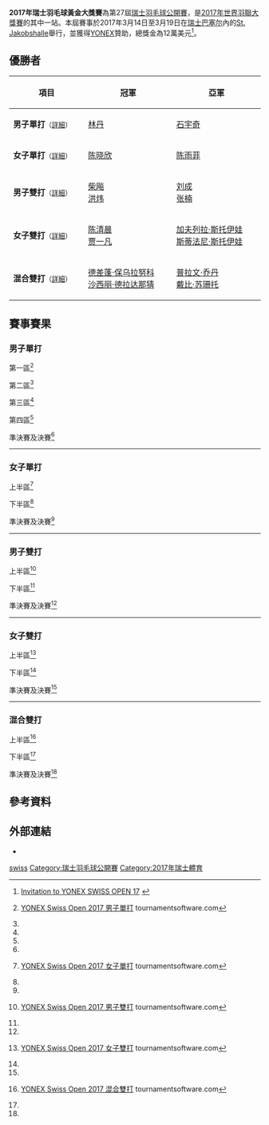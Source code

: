 {{noteTA|G1=Badminton}}
{{infobox badminton event
|name           = 2017年瑞士羽毛球黃金大獎賽
|image          = YONEX Swiss Open 2017.png
|size           =
|caption        =
|dates          = 2017年3月14日－3月19日
|number_edition = 第27屆
|level          = 3A
|prize_money    = 12萬美元
|location       = {{SUI}}[[巴塞尔|巴塞尔]]
|venue          = [[St._Jakobshalle|St. Jakobshalle]]
|previous       = 2016年瑞士羽毛球黃金大獎賽
|next           = 2018年瑞士羽毛球公開賽
}}
'''2017年瑞士羽毛球黃金大獎賽'''為第27屆[[瑞士羽毛球公開賽|瑞士羽毛球公開賽]]，是[[2017年世界羽聯大獎賽|2017年世界羽聯大獎賽]]的其中一站。本屆賽事於2017年3月14日至3月19日在[[瑞士|瑞士]][[巴塞尔|巴塞尔]]內的[[St._Jakobshalle|St. Jakobshalle]]舉行，並獲得[[YONEX|YONEX]]贊助，總獎金為12萬美元<ref>{{en}}[http://system.bwfbadminton.com/uploads/2016/12/05/YONEX%20Swiss%20Open%202017%20-%20Prospectus%20-%20FINAL.pdf Invitation to YONEX SWISS OPEN 17] {{Wayback|url=http://system.bwfbadminton.com/uploads/2016/12/05/YONEX%20Swiss%20Open%202017%20-%20Prospectus%20-%20FINAL.pdf |date=20171228055955 }}</ref>。

== 優勝者 ==
{| class=wikitable style="font-size:small"
!width="200"|項目
!width="250"|冠軍
!width="250"|亞軍
|-
|'''男子單打'''<small>（[[#男子單打|詳細]]）</small>
|{{flagicon|CHN}} [[林丹|林丹]]
|{{flagicon|CHN}} [[石宇奇|石宇奇]]
|-
|'''女子單打'''<small>（[[#女子單打|詳細]]）</small>
|{{flagicon|CHN}} [[陈晓欣|陈晓欣]]
|{{flagicon|CHN}} [[陈雨菲|陈雨菲]]
|-
|'''男子雙打'''<small>（[[#男子雙打|詳細]]）</small>
|{{flagicon|CHN}} [[柴飚|柴飚]]<br/>{{flagicon|CHN}} [[洪炜|洪炜]]
|{{flagicon|CHN}} [[刘成_(羽毛球运动员)|刘成]]<br/>{{flagicon|CHN}} [[张楠_(羽毛球运动员)|张楠]]
|-
|'''女子雙打'''<small>（[[#女子雙打|詳細]]）</small>
|{{flagicon|CHN}} [[陈清晨|陈清晨]]<br/>{{flagicon|CHN}} [[贾一凡|贾一凡]]
|{{flagicon|BUL}} [[加夫列拉·斯托伊娃|加夫列拉·斯托伊娃]]<br/>{{flagicon|BUL}} [[斯蒂法尼·斯托伊娃|斯蒂法尼·斯托伊娃]]
|-
|'''混合雙打'''<small>（[[#混合雙打|詳細]]）</small>
|{{flagicon|THA}} [[德差蓬·保乌拉努科|德差蓬·保乌拉努科]]<br/>{{flagicon|THA}} [[沙西丽·德拉达那猜|沙西丽·德拉达那猜]]
|{{flagicon|INA}} [[普拉文·乔丹|普拉文·乔丹]]<br/>{{flagicon|INA}} [[戴比·苏珊托|戴比·苏珊托]]
|}

== 賽事賽果 ==
=== 男子單打 ===
;第一區<ref name="MS">{{en}}[https://bwf.tournamentsoftware.com/sport/draw.aspx?id=6273AD9A-7BEC-45DA-A677-E5E4165EFCC0&draw=1 YONEX Swiss Open 2017 男子單打] {{Wayback|url=https://bwf.tournamentsoftware.com/sport/draw.aspx?id=6273AD9A-7BEC-45DA-A677-E5E4165EFCC0&draw=1 |date=20191215040656 }} tournamentsoftware.com</ref>
{{16TeamBracket-Compact-Tennis3
| RD3 = 十六強
| RD4 = 八強
| RD1-seed01=1
| RD1-team01='''{{flagicon|CHN}} [[林丹|林丹]]
| RD1-score01-1='''21
| RD1-score01-2='''21
| RD1-score01-3=
| RD1-seed02=PFR
| RD1-team02={{flagicon|FRA}} [[阿諾·梅克爾|阿諾·梅克爾]]
| RD1-score02-1=14
| RD1-score02-2=5
| RD1-score02-3=

| RD1-seed03=
| RD1-team03='''{{flagicon|JPN}} [[渡邊航貴|渡邊航貴]]
| RD1-score03-1='''21
| RD1-score03-2=16
| RD1-score03-3='''22
| RD1-seed04=
| RD1-team04={{flagicon|CZE}} [[米兰·卢迪克|米兰·卢迪克]]
| RD1-score04-1=12
| RD1-score04-2='''21
| RD1-score04-3=20

| RD1-seed05=14
| RD1-team05='''{{flagicon|FRA}} [[布里斯·利弗德斯|布里斯·利弗德斯]]
| RD1-score05-1='''21
| RD1-score05-2='''21
| RD1-score05-3=
| RD1-seed06=
| RD1-team06={{flagicon|DEN}} [[金·布鲁恩|金·布鲁恩]]
| RD1-score06-1=12
| RD1-score06-2=19
| RD1-score06-3=

| RD1-seed07=
| RD1-team07={{flagicon|NOR}} [[马吕斯·迈尔|马吕斯·迈尔]]
| RD1-score07-1=10
| RD1-score07-2=8
| RD1-score07-3=
| RD1-seed08=
| RD1-team08='''{{flagicon|FIN}} [[卡斯帕·莱希科伊宁|卡斯帕·莱希科伊宁]]
| RD1-score08-1='''21
| RD1-score08-2='''21
| RD1-score08-3=

| RD1-seed09=8
| RD1-team09='''{{flagicon|TPE}} [[許仁豪|許仁豪]]
| RD1-score09-1='''21
| RD1-score09-2='''21
| RD1-score09-3=
| RD1-seed10=
| RD1-team10={{nowrap|{{flagicon|POL}} [[马特乌什·杜博夫斯基|马特乌什·杜博夫斯基]]}}
| RD1-score10-1=16
| RD1-score10-2=8
| RD1-score10-3=

| RD1-seed11=
| RD1-team11={{flagicon|INA}} [[Henrikho_Kho_Wibowo|H Kho Wibowo]]
| RD1-score11-1=10
| RD1-score11-2=18
| RD1-score11-3=
| RD1-seed12=
| RD1-team12='''{{flagicon|GER}} [[法比安·罗斯|法比安·罗斯]]
| RD1-score12-1='''21
| RD1-score12-2='''21
| RD1-score12-3=

| RD1-seed13=15
| RD1-team13='''{{flagicon|INA}} [[伊赫桑·毛拉纳·穆斯托法|I·M·穆斯托法]]
| RD1-score13-1='''21
| RD1-score13-2='''21
| RD1-score13-3=
| RD1-seed14=
| RD1-team14={{flagicon|JPN}} [[小野寺裕介|小野寺裕介]]
| RD1-score14-1=14
| RD1-score14-2=18
| RD1-score14-3=

| RD1-seed15=
| RD1-team15='''{{flagicon|RUS}} [[丹尼斯·格拉切夫|丹尼斯·格拉切夫]]
| RD1-score15-1=17
| RD1-score15-2='''21
| RD1-score15-3='''21
| RD1-seed16=
| RD1-team16={{flagicon|SUI}} [[Mathias_Bonny|Mathias Bonny]]
| RD1-score16-1='''21
| RD1-score16-2=17
| RD1-score16-3=18

| RD2-seed01=1
| RD2-team01='''{{flagicon|CHN}} [[林丹|林丹]]
| RD2-score01-1='''21
| RD2-score01-2='''21
| RD2-score01-3=
| RD2-seed02=
| RD2-team02={{flagicon|JPN}} [[渡邊航貴|渡邊航貴]]
| RD2-score02-1=13
| RD2-score02-2=13
| RD2-score02-3=

| RD2-seed03=14
| RD2-team03='''{{flagicon|FRA}} [[布里斯·利弗德斯|布里斯·利弗德斯]]
| RD2-score03-1='''21
| RD2-score03-2='''21
| RD2-score03-3=
| RD2-seed04=
| RD2-team04={{nowrap|{{flagicon|FIN}} [[卡斯帕·莱希科伊宁|卡斯帕·莱希科伊宁]]}}
| RD2-score04-1=19
| RD2-score04-2=11
| RD2-score04-3=

| RD2-seed05=8
| RD2-team05={{flagicon|TPE}} [[許仁豪|許仁豪]]
| RD2-score05-1='''23
| RD2-score05-2=19
| RD2-score05-3=14
| RD2-seed06=
| RD2-team06='''{{flagicon|GER}} [[法比安·罗斯|法比安·罗斯]]
| RD2-score06-1=21
| RD2-score06-2='''21
| RD2-score06-3='''21

| RD2-seed07=15
| RD2-team07='''{{flagicon|INA}} [[伊赫桑·毛拉纳·穆斯托法|I·M·穆斯托法]]
| RD2-score07-1='''21
| RD2-score07-2='''21
| RD2-score07-3=
| RD2-seed08=
| RD2-team08={{flagicon|RUS}} [[丹尼斯·格拉切夫|丹尼斯·格拉切夫]]
| RD2-score08-1=9
| RD2-score08-2=13
| RD2-score08-3=

| RD3-seed01=1
| RD3-team01='''{{flagicon|CHN}} [[林丹|林丹]]
| RD3-score01-1='''21
| RD3-score01-2='''21
| RD3-score01-3=
| RD3-seed02=14
| RD3-team02={{nowrap|{{flagicon|FRA}} [[布里斯·利弗德斯|布里斯·利弗德斯]]}}
| RD3-score02-1=7
| RD3-score02-2=14
| RD3-score02-3=

| RD3-seed03=
| RD3-team03={{flagicon|GER}} [[法比安·罗斯|法比安·罗斯]]
| RD3-score03-1=16
| RD3-score03-2=9
| RD3-score03-3=
| RD3-seed04=15
| RD3-team04='''{{nowrap|{{flagicon|INA}} [[伊赫桑·毛拉纳·穆斯托法|I·M·穆斯托法]]}}
| RD3-score04-1='''21
| RD3-score04-2='''21
| RD3-score04-3=

| RD4-seed01=1
| RD4-team01='''{{flagicon|CHN}} [[林丹|林丹]]
| RD4-score01-1='''21
| RD4-score01-2='''21
| RD4-score01-3=
| RD4-seed02=15
| RD4-team02={{nowrap|{{flagicon|INA}} [[伊赫桑·毛拉纳·穆斯托法|I·M·穆斯托法]]}}
| RD4-score02-1=17
| RD4-score02-2=14
| RD4-score02-3=
}}
;第二區<ref name="MS"/>
{{16TeamBracket-Compact-Tennis3
| RD3 = 十六強
| RD4 = 八強
| RD1-seed01=PFR
| RD1-team01={{flagicon|GER}} [[Simon_Wang|Simon Wang]]
| RD1-score01-1='''21
| RD1-score01-2=15
| RD1-score01-3=12
| RD1-seed02=
| RD1-team02='''{{flagicon|FIN}} [[伊卡·海诺|伊卡·海诺]]
| RD1-score02-1=8
| RD1-score02-2='''21
| RD1-score02-3='''21

| RD1-seed03=
| RD1-team03={{flagicon|USA}} [[比约恩·赛根|比约恩·赛根]]
| RD1-score03-1=16
| RD1-score03-2='''21
| RD1-score03-3=18
| RD1-seed04=
| RD1-team04='''{{flagicon|JPN}} [[武下利一|武下利一]]
| RD1-score04-1='''21
| RD1-score04-2=10
| RD1-score04-3='''21

| RD1-seed05=12
| RD1-team05='''{{flagicon|INA}} [[安东尼·西尼苏卡·金廷|A·S·金廷]]
| RD1-score05-1='''21
| RD1-score05-2='''21
| RD1-score05-3=
| RD1-seed06=
| RD1-team06={{flagicon|IRL}} [[乔舒亚·马吉|乔舒亚·马吉]]
| RD1-score06-1=15
| RD1-score06-2=11
| RD1-score06-3=

| RD1-seed07=
| RD1-team07={{flagicon|GER}} [[拉斯·申茨勒|拉斯·申茨勒]]
| RD1-score07-1=22
| RD1-score07-2=26
| RD1-score07-3=
| RD1-seed08=
| RD1-team08='''{{flagicon|MAS}} [[吳業振|吳業振]]
| RD1-score08-1='''24
| RD1-score08-2='''28
| RD1-score08-3=

| RD1-seed09=7
| RD1-team09='''{{flagicon|CHN}} [[黄宇翔|黄宇翔]]
| RD1-score09-1=12
| RD1-score09-2='''21
| RD1-score09-3='''21
| RD1-seed10=
| RD1-team10={{flagicon|FIN}} [[埃图·海诺|埃图·海诺]]
| RD1-score10-1='''21
| RD1-score10-2=13
| RD1-score10-3=15

| RD1-seed11=
| RD1-team11='''{{flagicon|NED}} [[马克·卡尔尤|马克·卡尔尤]]
| RD1-score11-1='''21
| RD1-score11-2='''21
| RD1-score11-3=
| RD1-seed12=
| RD1-team12={{flagicon|FRA}} [[托马斯·鲁克塞尔|托马斯·鲁克塞尔]]
| RD1-score12-1=12
| RD1-score12-2=17
| RD1-score12-3=

| RD1-seed13=16
| RD1-team13='''{{nowrap|{{flagicon|DEN}} [[埃米尔·霍尔斯特|埃米尔·霍尔斯特]]}}
| RD1-score13-1=17
| RD1-score13-2='''21
| RD1-score13-3='''23
| RD1-seed14=
| RD1-team14={{flagicon|NED}} [[埃里克·迈斯|埃里克·迈斯]]
| RD1-score14-1='''21
| RD1-score14-2=17
| RD1-score14-3=21

| RD1-seed15=
| RD1-team15='''{{flagicon|ENG}} [[山姆·帕森斯|山姆·帕森斯]]
| RD1-score15-1='''21
| RD1-score15-2='''21
| RD1-score15-3=
| RD1-seed16=
| RD1-team16={{flagicon|FIN}} [[亨利·阿尼奥|亨利·阿尼奥]]
| RD1-score16-1=17
| RD1-score16-2=11
| RD1-score16-3=

| RD2-seed01=
| RD2-team01={{flagicon|FIN}} [[伊卡·海诺|伊卡·海诺]]
| RD2-score01-1='''21
| RD2-score01-2=17
| RD2-score01-3=18
| RD2-seed02=
| RD2-team02='''{{flagicon|JPN}} [[武下利一|武下利一]]
| RD2-score02-1=17
| RD2-score02-2='''21
| RD2-score02-3='''21

| RD2-seed03=12
| RD2-team03='''{{flagicon|INA}} [[安东尼·西尼苏卡·金廷|A·S·金廷]]
| RD2-score03-1='''21
| RD2-score03-2='''21
| RD2-score03-3=
| RD2-seed04=
| RD2-team04={{flagicon|MAS}} [[吳業振|吳業振]]
| RD2-score04-1=11
| RD2-score04-2=11
| RD2-score04-3=

| RD2-seed05=7
| RD2-team05={{flagicon|CHN}} [[黄宇翔|黄宇翔]]
| RD2-score05-1=17
| RD2-score05-2=16
| RD2-score05-3=
| RD2-seed06=
| RD2-team06='''{{flagicon|NED}} [[马克·卡尔尤|马克·卡尔尤]]
| RD2-score06-1='''21
| RD2-score06-2='''21
| RD2-score06-3=

| RD2-seed07=16
| RD2-team07='''{{nowrap|{{flagicon|DEN}} [[埃米尔·霍尔斯特|埃米尔·霍尔斯特]]}}
| RD2-score07-1='''21
| RD2-score07-2='''21
| RD2-score07-3=
| RD2-seed08=
| RD2-team08={{flagicon|ENG}} [[山姆·帕森斯|山姆·帕森斯]]
| RD2-score08-1=17
| RD2-score08-2=18
| RD2-score08-3=

| RD3-seed01=
| RD3-team01={{flagicon|JPN}} [[武下利一|武下利一]]
| RD3-score01-1=7
| RD3-score01-2=16
| RD3-score01-3=
| RD3-seed02=12
| RD3-team02='''{{flagicon|INA}} [[安东尼·西尼苏卡·金廷|A·S·金廷]]
| RD3-score02-1='''21
| RD3-score02-2='''21
| RD3-score02-3=

| RD3-seed03=
| RD3-team03={{flagicon|NED}} [[马克·卡尔尤|马克·卡尔尤]]
| RD3-score03-1=16
| RD3-score03-2=15
| RD3-score03-3=
| RD3-seed04=16
| RD3-team04='''{{nowrap|{{flagicon|DEN}} [[埃米尔·霍尔斯特|埃米尔·霍尔斯特]]}}
| RD3-score04-1='''21
| RD3-score04-2='''21
| RD3-score04-3=

| RD4-seed01=12
| RD4-team01='''{{flagicon|INA}} [[安东尼·西尼苏卡·金廷|A·S·金廷]]
| RD4-score01-1=17
| RD4-score01-2='''21
| RD4-score01-3='''21
| RD4-seed02=16
| RD4-team02={{nowrap|{{flagicon|DEN}} [[埃米尔·霍尔斯特|埃米尔·霍尔斯特]]}}
| RD4-score02-1='''21
| RD4-score02-2=15
| RD4-score02-3=13
}}
;第三區<ref name="MS"/>
{{16TeamBracket-Compact-Tennis3
| RD3 = 十六強
| RD4 = 八強
| RD1-seed01=
| RD1-team01={{flagicon|NED}} [[尼克·弗兰斯曼|尼克·弗兰斯曼]]
| RD1-score01-1=9
| RD1-score01-2=12
| RD1-score01-3=
| RD1-seed02=
| RD1-team02='''{{flagicon|TPE}} [[林祐賢|林祐賢]]
| RD1-score02-1='''21
| RD1-score02-2='''21
| RD1-score02-3=

| RD1-seed03=
| RD1-team03='''{{flagicon|FRA}} [[卢卡斯·科维|卢卡斯·科维]]
| RD1-score03-1='''24
| RD1-score03-2='''21
| RD1-score03-3=
| RD1-seed04=PFR
| RD1-team04={{flagicon|SUI}} [[克里斯蒂安·基希迈尔|克里斯蒂安·基希迈尔]]
| RD1-score04-1=22
| RD1-score04-2=18
| RD1-score04-3=

| RD1-seed05=
| RD1-team05={{flagicon|JPN}} [[下農走|下農走]]
| RD1-score05-1=22
| RD1-score05-2='''23
| RD1-score05-3=21
| RD1-seed06=
| RD1-team06='''{{flagicon|FRA}} [[卢卡斯·克拉尔布特|卢卡斯·克拉尔布特]]
| RD1-score06-1='''24
| RD1-score06-2=21
| RD1-score06-3='''23

| RD1-seed07=
| RD1-team07={{nowrap|{{flagicon|SRI}} [[尼卢卡·卡鲁纳拉特纳|尼卢卡·卡鲁纳拉特纳]]}}
| RD1-score07-1=6
| RD1-score07-2=6
| RD1-score07-3=
| RD1-seed08=6
| RD1-team08='''{{flagicon|TPE}} [[王子維|王子維]]
| RD1-score08-1='''21
| RD1-score08-2='''21
| RD1-score08-3=

| RD1-seed09=
| RD1-team09='''{{flagicon|JPN}} [[常山幹太|常山幹太]]
| RD1-score09-1='''21
| RD1-score09-2='''21
| RD1-score09-3=
| RD1-seed10=PFR
| RD1-team10={{flagicon|IND}} [[拉坎尼·沙朗|拉坎尼·沙朗]]
| RD1-score10-1=11
| RD1-score10-2=5
| RD1-score10-3=

| RD1-seed11=
| RD1-team11={{flagicon|HUN}} [[克劳斯·盖尔盖伊|克劳斯·盖尔盖伊]]
| RD1-score11-1=10
| RD1-score11-2=16
| RD1-score11-3=
| RD1-seed12=13
| RD1-team12='''{{flagicon|IND}} [[萨米尔·维尔马|萨米尔·维尔马]]
| RD1-score12-1='''21
| RD1-score12-2='''21
| RD1-score12-3=

| RD1-seed13=PFR
| RD1-team13='''{{flagicon|SLO}} [[伊斯托克·乌特鲁萨|伊斯托克·乌特鲁萨]]
| RD1-score13-1='''21
| RD1-score13-2='''21
| RD1-score13-3=
| RD1-seed14=
| RD1-team14={{flagicon|INA}} [[Nathaniel_Ernestan_Sulistyo|N E Sulistyo]]
| RD1-score14-1=10
| RD1-score14-2=15
| RD1-score14-3=

| RD1-seed15=
| RD1-team15='''{{flagicon|IND}} [[薩凡卡爾·戴伊|薩凡卡爾·戴伊]]
| RD1-score15-1=17
| RD1-score15-2='''21
| RD1-score15-3='''21
| RD1-seed16=PFR
| RD1-team16={{flagicon|GER}} [[亚历山大·罗弗斯|亚历山大·罗弗斯]]
| RD1-score16-1='''21
| RD1-score16-2=17
| RD1-score16-3=15

| RD2-seed01=
| RD2-team01='''{{flagicon|TPE}} [[林祐賢|林祐賢]]
| RD2-score01-1='''21
| RD2-score01-2='''21
| RD2-score01-3=
| RD2-seed02=
| RD2-team02={{flagicon|FRA}} [[卢卡斯·科维|卢卡斯·科维]]
| RD2-score02-1=19
| RD2-score02-2=19
| RD2-score02-3=

| RD2-seed03=
| RD2-team03={{nowrap|{{flagicon|FRA}} [[卢卡斯·克拉尔布特|卢卡斯·克拉尔布特]]}}
| RD2-score03-1='''21
| RD2-score03-2=12
| RD2-score03-3=16
| RD2-seed04=6
| RD2-team04='''{{flagicon|TPE}} [[王子維|王子維]]
| RD2-score04-1=13
| RD2-score04-2='''21
| RD2-score04-3='''21

| RD2-seed05=
| RD2-team05='''{{flagicon|JPN}} [[常山幹太|常山幹太]]
| RD2-score05-1=16
| RD2-score05-2='''21
| RD2-score05-3='''21
| RD2-seed06=13
| RD2-team06={{flagicon|IND}} [[萨米尔·维尔马|萨米尔·维尔马]]
| RD2-score06-1='''21
| RD2-score06-2=15
| RD2-score06-3=13

| RD2-seed07=PFR
| RD2-team07={{flagicon|SLO}} [[伊斯托克·乌特鲁萨|伊斯托克·乌特鲁萨]]
| RD2-score07-1=17
| RD2-score07-2=18
| RD2-score07-3=
| RD2-seed08=
| RD2-team08='''{{flagicon|IND}} [[薩凡卡爾·戴伊|薩凡卡爾·戴伊]]
| RD2-score08-1='''21
| RD2-score08-2='''21
| RD2-score08-3=

| RD3-seed01=
| RD3-team01={{flagicon|TPE}} [[林祐賢|林祐賢]]
| RD3-score01-1=14
| RD3-score01-2=12
| RD3-score01-3=
| RD3-seed02=6
| RD3-team02='''{{flagicon|TPE}} [[王子維|王子維]]
| RD3-score02-1='''21
| RD3-score02-2='''21
| RD3-score02-3=

| RD3-seed03=
| RD3-team03='''{{flagicon|JPN}} [[常山幹太|常山幹太]]
| RD3-score03-1='''21
| RD3-score03-2='''21
| RD3-score03-3=
| RD3-seed04=
| RD3-team04={{nowrap|{{flagicon|IND}} [[薩凡卡爾·戴伊|薩凡卡爾·戴伊]]}}
| RD3-score04-1=19
| RD3-score04-2=14
| RD3-score04-3=

| RD4-seed01=6
| RD4-team01='''{{flagicon|TPE}} [[王子維|王子維]]
| RD4-score01-1=14
| RD4-score01-2='''21
| RD4-score01-3='''21
| RD4-seed02=
| RD4-team02={{nowrap|{{flagicon|JPN}} [[常山幹太|常山幹太]]}}
| RD4-score02-1='''21
| RD4-score02-2=16
| RD4-score02-3=17
}}
;第四區<ref name="MS"/>
{{16TeamBracket-Compact-Tennis3
| RD3 = 十六強
| RD4 = 八強
| RD1-seed01=
| RD1-team01={{flagicon|IND}} [[沙鲁巴·维尔马|沙鲁巴·维尔马]]
| RD1-score01-1='''21
| RD1-score01-2=21
| RD1-score01-3=12
| RD1-seed02=
| RD1-team02='''{{nowrap|{{flagicon|DEN}} [[拉斯穆斯·傑姆克|拉斯穆斯·傑姆克]]}}
| RD1-score02-1=14
| RD1-score02-2='''23
| RD1-score02-3='''21

| RD1-seed03=
| RD1-team03={{flagicon|DEN}} [[克里斯蒂安·林德·汤姆森|C·林德·汤姆森]]
| RD1-score03-1=19
| RD1-score03-2='''21
| RD1-score03-3=12
| RD1-seed04=10
| RD1-team04='''{{flagicon|CHN}} [[乔斌|乔斌]]
| RD1-score04-1='''21
| RD1-score04-2=19
| RD1-score04-3='''21

| RD1-seed05=
| RD1-team05='''{{flagicon|SCO}} [[基兰·梅里利斯|基兰·梅里利斯]]
| RD1-score05-1='''21
| RD1-score05-2='''21
| RD1-score05-3=
| RD1-seed06=PFR
| RD1-team06={{nowrap|{{flagicon|ENG}} [[Michael_Spencer-Smith|M Spencer-Smith]]}}
| RD1-score06-1=3
| RD1-score06-2=7
| RD1-score06-3=

| RD1-seed07=PFR
| RD1-team07={{flagicon|GER}} [[大卫·彭|大卫·彭]]
| RD1-score07-1=15
| RD1-score07-2=18
| RD1-score07-3=
| RD1-seed08=5
| RD1-team08='''{{flagicon|IND}} [[普兰诺伊·哈塞纳·苏尼尔·库马尔|普兰诺伊·H·S]]
| RD1-score08-1='''21
| RD1-score08-2='''21
| RD1-score08-3=

| RD1-seed09=
| RD1-team09='''{{flagicon|ENG}} [[托比·潘迪|托比·潘迪]]
| RD1-score09-1='''21
| RD1-score09-2='''21
| RD1-score09-3=
| RD1-seed10=
| RD1-team10={{flagicon|SLO}} [[阿伦·罗伊|阿伦·罗伊]]
| RD1-score10-1=12
| RD1-score10-2=13
| RD1-score10-3=

| RD1-seed11=
| RD1-team11={{flagicon|FIN}} [[卡勒·科利约宁|卡勒·科利约宁]]
| RD1-score11-1='''21
| RD1-score11-2=20
| RD1-score11-3=9
| RD1-seed12=9
| RD1-team12='''{{flagicon|DEN}} [[安德斯·安东森|安德斯·安东森]]
| RD1-score12-1=16
| RD1-score12-2='''22
| RD1-score12-3='''21

| RD1-seed13=
| RD1-team13={{flagicon|POL}} [[麦克·罗加尔斯基|麦克·罗加尔斯基]]
| RD1-score13-1=16
| RD1-score13-2=19
| RD1-score13-3=
| RD1-seed14=
| RD1-team14='''{{flagicon|IRL}} [[斯科特·埃文斯|斯科特·埃文斯]]
| RD1-score14-1='''21
| RD1-score14-2='''21
| RD1-score14-3=

| RD1-seed15=
| RD1-team15={{flagicon|CZE}} [[扬·弗罗利希|扬·弗罗利希]]
| RD1-score15-1=11
| RD1-score15-2=13
| RD1-score15-3=
| RD1-seed16=2
| RD1-team16='''{{flagicon|CHN}} [[石宇奇|石宇奇]]
| RD1-score16-1='''21
| RD1-score16-2='''21
| RD1-score16-3=

| RD2-seed01=
| RD2-team01={{nowrap|{{flagicon|DEN}} [[拉斯穆斯·傑姆克|拉斯穆斯·傑姆克]]}}
| RD2-score01-1=9
| RD2-score01-2=13
| RD2-score01-3=
| RD2-seed02=10
| RD2-team02='''{{flagicon|CHN}} [[乔斌|乔斌]]
| RD2-score02-1='''21
| RD2-score02-2='''21
| RD2-score02-3=

| RD2-seed03=
| RD2-team03={{flagicon|SCO}} [[基兰·梅里利斯|基兰·梅里利斯]]
| RD2-score03-1=17
| RD2-score03-2=19
| RD2-score03-3=
| RD2-seed04=5
| RD2-team04='''{{flagicon|IND}} [[普兰诺伊·哈塞纳·苏尼尔·库马尔|普兰诺伊·H·S]]
| RD2-score04-1='''21
| RD2-score04-2='''21
| RD2-score04-3=

| RD2-seed05=
| RD2-team05={{flagicon|ENG}} [[托比·潘迪|托比·潘迪]]
| RD2-score05-1=12
| RD2-score05-2='''21
| RD2-score05-3=10
| RD2-seed06=9
| RD2-team06='''{{flagicon|DEN}} [[安德斯·安东森|安德斯·安东森]]
| RD2-score06-1='''21
| RD2-score06-2=13
| RD2-score06-3='''21

| RD2-seed07=
| RD2-team07={{flagicon|IRL}} [[斯科特·埃文斯|斯科特·埃文斯]]
| RD2-score07-1=17
| RD2-score07-2=13
| RD2-score07-3=
| RD2-seed08=2
| RD2-team08='''{{flagicon|CHN}} [[石宇奇|石宇奇]]
| RD2-score08-1='''21
| RD2-score08-2='''21
| RD2-score08-3=

| RD3-seed01=10
| RD3-team01={{flagicon|CHN}} [[乔斌|乔斌]]
| RD3-score01-1='''21
| RD3-score01-2=21
| RD3-score01-3=15
| RD3-seed02=5
| RD3-team02='''{{nowrap|{{flagicon|IND}} [[普兰诺伊·哈塞纳·苏尼尔·库马尔|普兰诺伊·H·S]]}}
| RD3-score02-1=9
| RD3-score02-2='''23
| RD3-score02-3='''21

| RD3-seed03=9
| RD3-team03={{nowrap|{{flagicon|DEN}} [[安德斯·安东森|安德斯·安东森]]}}
| RD3-score03-1='''21
| RD3-score03-2=15
| RD3-score03-3=16
| RD3-seed04=2
| RD3-team04='''{{flagicon|CHN}} [[石宇奇|石宇奇]]
| RD3-score04-1=16
| RD3-score04-2='''21
| RD3-score04-3='''21

| RD4-seed01=5
| RD4-team01={{nowrap|{{flagicon|IND}} [[普兰诺伊·哈塞纳·苏尼尔·库马尔|普兰诺伊·H·S]]}}
| RD4-score01-1=19
| RD4-score01-2=11
| RD4-score01-3=
| RD4-seed02=2
| RD4-team02='''{{flagicon|CHN}} [[石宇奇|石宇奇]]
| RD4-score02-1='''21
| RD4-score02-2='''21
| RD4-score02-3=
}}
;準決賽及決賽<ref name="MS"/>
{{4TeamBracket-Tennis3-v2
| team-width=200
| RD1-seed1=1
| RD1-team1='''{{flagicon|CHN}} [[林丹|林丹]]
| RD1-score1-1='''21
| RD1-score1-2='''21
| RD1-score1-3=
| RD1-seed2=12
| RD1-team2={{flagicon|INA}} [[安东尼·西尼苏卡·金廷|安东尼·西尼苏卡·金廷]]
| RD1-score2-1=17
| RD1-score2-2=17
| RD1-score2-3=

| RD1-seed3=6
| RD1-team3={{flagicon|TPE}} [[王子維|王子維]]
| RD1-score3-1='''21
| RD1-score3-2=17
| RD1-score3-3=15
| RD1-seed4=2
| RD1-team4='''{{flagicon|CHN}} [[石宇奇|石宇奇]]
| RD1-score4-1=18
| RD1-score4-2='''21
| RD1-score4-3='''21

| RD2-seed1=1
| RD2-team1='''{{flagicon|CHN}} [[林丹|林丹]]
| RD2-score1-1='''21
| RD2-score1-2='''21
| RD2-score1-3=
| RD2-seed2=2
| RD2-team2={{flagicon|CHN}} [[石宇奇|石宇奇]]
| RD2-score2-1=12
| RD2-score2-2=11
| RD2-score2-3=
}}
----

=== 女子單打 ===
;上半區<ref name="WS">{{en}}[https://bwf.tournamentsoftware.com/sport/draw.aspx?id=6273AD9A-7BEC-45DA-A677-E5E4165EFCC0&draw=3 YONEX Swiss Open 2017 女子單打] {{Wayback|url=https://bwf.tournamentsoftware.com/sport/draw.aspx?id=6273AD9A-7BEC-45DA-A677-E5E4165EFCC0&draw=3 |date=20170612224534 }} tournamentsoftware.com</ref>
{{16TeamBracket-Compact-Tennis3
| RD1-seed01=PFQ
| RD1-team01='''{{flagicon|JPN}} [[星千智|星千智]]
| RD1-score01-1='''21
| RD1-score01-2='''21
| RD1-score01-3=
| RD1-seed02=
| RD1-team02={{flagicon|FIN}} [[南纳·瓦尼奥|南纳·瓦尼奥]]
| RD1-score02-1=7
| RD1-score02-2=6
| RD1-score02-3=

| RD1-seed03=
| RD1-team03={{flagicon|NED}} [[盖尔·马胡利特|盖尔·马胡利特]]
| RD1-score03-1=18
| RD1-score03-2=13
| RD1-score03-3=
| RD1-seed04=
| RD1-team04='''{{flagicon|TPE}} [[李佳馨|李佳馨]]
| RD1-score04-1='''21
| RD1-score04-2='''21
| RD1-score04-3=

| RD1-seed05=6
| RD1-team05='''{{flagicon|BUL}} [[琳达·塞奇妮|琳达·塞奇妮]]
| RD1-score05-1='''21
| RD1-score05-2=19
| RD1-score05-3='''21
| RD1-seed06=Q1
| RD1-team06={{flagicon|INA}} [[普里斯基拉·赛哈亚|普里斯基拉·赛哈亚]]
| RD1-score06-1=16
| RD1-score06-2='''21
| RD1-score06-3=19

| RD1-seed07=
| RD1-team07={{flagicon|GER}} [[法比耶娜·德普莱兹|法比耶娜·德普莱兹]]
| RD1-score07-1='''21
| RD1-score07-2=7
| RD1-score07-3=16
| RD1-seed08=
| RD1-team08='''{{flagicon|RUS}} [[娜塔莉亚·佩米诺娃|娜塔莉亚·佩米诺娃]]
| RD1-score08-1=19
| RD1-score08-2='''21
| RD1-score08-3='''21

| RD1-seed09=3
| RD1-team09='''{{flagicon|CHN}} [[陈雨菲|陈雨菲]]
| RD1-score09-1='''22
| RD1-score09-2='''21
| RD1-score09-3=
| RD1-seed10=
| RD1-team10={{flagicon|UKR}} [[玛丽亚·乌利蒂娜|玛丽亚·乌利蒂娜]]
| RD1-score10-1=20
| RD1-score10-2=5
| RD1-score10-3=

| RD1-seed11=PFQ
| RD1-team11={{flagicon|EST}} [[格特·萨尔|格特·萨尔]]
| RD1-score11-1=15
| RD1-score11-2=7
| RD1-score11-3=
| RD1-seed12=
| RD1-team12='''{{flagicon|SUI}} [[萨布丽娜·贾奎特|萨布丽娜·贾奎特]]
| RD1-score12-1='''21
| RD1-score12-2='''21
| RD1-score12-3=

| RD1-seed13=5
| RD1-team13={{flagicon|TPE}} [[許雅晴|許雅晴]]
| RD1-score13-1='''21
| RD1-score13-2=9
| RD1-score13-3=19
| RD1-seed14=
| RD1-team14='''{{nowrap|{{flagicon|INA}} [[迪娜·迪亚·阿尤丝丁|迪娜·迪亚·阿尤丝丁]]}}
| RD1-score14-1=14
| RD1-score14-2='''21
| RD1-score14-3='''21

| RD1-seed15=Q4
| RD1-team15='''{{flagicon|JPN}} [[高橋沙也加|高橋沙也加]]
| RD1-score15-1='''21
| RD1-score15-2='''21
| RD1-score15-3=
| RD1-seed16=
| RD1-team16={{flagicon|SCO}} [[克里斯蒂·吉尔莫|克里斯蒂·吉尔莫]]
| RD1-score16-1=7
| RD1-score16-2=10
| RD1-score16-3=

| RD2-seed01=PFQ
| RD2-team01='''{{flagicon|JPN}} [[星千智|星千智]]
| RD2-score01-1='''21
| RD2-score01-2='''21
| RD2-score01-3=
| RD2-seed02=
| RD2-team02={{flagicon|TPE}} [[李佳馨|李佳馨]]
| RD2-score02-1=13
| RD2-score02-2=19
| RD2-score02-3=

| RD2-seed03=6
| RD2-team03='''{{flagicon|BUL}} [[琳达·塞奇妮|琳达·塞奇妮]]
| RD2-score03-1='''21
| RD2-score03-2='''21
| RD2-score03-3=
| RD2-seed04=
| RD2-team04={{flagicon|RUS}} [[娜塔莉亚·佩米诺娃|娜塔莉亚·佩米诺娃]]
| RD2-score04-1=14
| RD2-score04-2=19
| RD2-score04-3=

| RD2-seed05=3
| RD2-team05='''{{flagicon|CHN}} [[陈雨菲|陈雨菲]]
| RD2-score05-1='''21
| RD2-score05-2='''21
| RD2-score05-3=
| RD2-seed06=
| RD2-team06={{flagicon|SUI}} [[萨布丽娜·贾奎特|萨布丽娜·贾奎特]]
| RD2-score06-1=16
| RD2-score06-2=16
| RD2-score06-3=

| RD2-seed07=
| RD2-team07={{nowrap|{{flagicon|INA}} [[迪娜·迪亚·阿尤丝丁|迪娜·迪亚·阿尤丝丁]]}}
| RD2-score07-1=16
| RD2-score07-2=10
| RD2-score07-3=
| RD2-seed08=Q4
| RD2-team08='''{{flagicon|JPN}} [[高橋沙也加|高橋沙也加]]
| RD2-score08-1='''21
| RD2-score08-2='''21
| RD2-score08-3=

| RD3-seed01=PFQ
| RD3-team01='''{{flagicon|JPN}} [[星千智|星千智]]
| RD3-score01-1='''21
| RD3-score01-2='''21
| RD3-score01-3=
| RD3-seed02=6
| RD3-team02={{nowrap|{{flagicon|BUL}} [[琳达·塞奇妮|琳达·塞奇妮]]}}
| RD3-score02-1=14
| RD3-score02-2=12
| RD3-score02-3=

| RD3-seed03=3
| RD3-team03='''{{flagicon|CHN}} [[陈雨菲|陈雨菲]]
| RD3-score03-1='''21
| RD3-score03-2='''21
| RD3-score03-3=
| RD3-seed04=Q4
| RD3-team04={{flagicon|JPN}} [[高橋沙也加|高橋沙也加]]
| RD3-score04-1=19
| RD3-score04-2=12
| RD3-score04-3=

| RD4-seed01=PFQ
| RD4-team01={{flagicon|JPN}} [[星千智|星千智]]
| RD4-score01-1=13
| RD4-score01-2=17
| RD4-score01-3=
| RD4-seed02=3
| RD4-team02='''{{nowrap|{{flagicon|CHN}} [[陈雨菲|陈雨菲]]}}
| RD4-score02-1='''21
| RD4-score02-2='''21
| RD4-score02-3=
}}
;下半區<ref name="WS"/>
{{16TeamBracket-Compact-Tennis3
| RD1-seed01=Q3
| RD1-team01={{flagicon|HUN}} [[爱格妮思·科罗西|爱格妮思·科罗西]]
| RD1-score01-1=20
| RD1-score01-2=19
| RD1-score01-3=
| RD1-seed02=
| RD1-team02='''{{flagicon|GER}} [[奥尔佳·科农|奥尔佳·科农]]
| RD1-score02-1='''22
| RD1-score02-2='''21
| RD1-score02-3=

| RD1-seed03=
| RD1-team03={{nowrap|{{flagicon|RUS}} [[克谢尼娅·波利卡波娃|克谢尼娅·波利卡波娃]]}}
| RD1-score03-1=20
| RD1-score03-2=9
| RD1-score03-3=
| RD1-seed04=8
| RD1-team04='''{{flagicon|TPE}} [[江美慧|江美慧]]
| RD1-score04-1='''22
| RD1-score04-2='''21
| RD1-score04-3=

| RD1-seed05=
| RD1-team05='''{{flagicon|GER}} [[路易丝·海姆|路易丝·海姆]]
| RD1-score05-1='''21
| RD1-score05-2='''21
| RD1-score05-3=
| RD1-seed06=Q2
| RD1-team06={{flagicon|MAS}} [[葉睿晨|葉睿晨]]
| RD1-score06-1=19
| RD1-score06-2=15
| RD1-score06-3=

| RD1-seed07=
| RD1-team07='''{{flagicon|CHN}} [[陈晓欣|陈晓欣]]
| RD1-score07-1='''21
| RD1-score07-2='''21
| RD1-score07-3=
| RD1-seed08=PFQ
| RD1-team08={{flagicon|UKR}} [[纳塔利娅·沃伊切赫|纳塔利娅·沃伊切赫]]
| RD1-score08-1=10
| RD1-score08-2=6
| RD1-score08-3=

| RD1-seed09=
| RD1-team09={{flagicon|FRA}} [[戴尔芬·兰萨克|戴尔芬·兰萨克]]
| RD1-score09-1=19
| RD1-score09-2=10
| RD1-score09-3=
| RD1-seed10=PFQ
| RD1-team10='''{{flagicon|CHN}} [[张艺曼|张艺曼]]
| RD1-score10-1='''21
| RD1-score10-2='''21
| RD1-score10-3=

| RD1-seed11=
| RD1-team11={{nowrap|{{flagicon|IND}} [[斯里·克里希纳·普里亚·库达拉瓦利|S·K·P·库达拉瓦利]]}}
| RD1-score11-1=18
| RD1-score11-2=8
| RD1-score11-3=
| RD1-seed12=7
| RD1-team12='''{{flagicon|INA}} [[菲特里亚尼|菲特里亚尼]]
| RD1-score12-1='''21
| RD1-score12-2='''21
| RD1-score12-3=

| RD1-seed13=
| RD1-team13={{flagicon|ENG}} [[方丹·米卡·查普曼|方丹·米卡·查普曼]]
| RD1-score13-1=20
| RD1-score13-2=15
| RD1-score13-3=
| RD1-seed14=
| RD1-team14='''{{flagicon|DEN}} [[米娅·布里西费尔特|米娅·布里西费尔特]]
| RD1-score14-1='''22
| RD1-score14-2='''21
| RD1-score14-3=

| RD1-seed15=
| RD1-team15={{flagicon|BUL}} [[玛丽亚·米特索娃|玛丽亚·米特索娃]]
| RD1-score15-1=10
| RD1-score15-2=15
| RD1-score15-3=
| RD1-seed16=2
| RD1-team16='''{{flagicon|USA}} [[张蓓雯|张蓓雯]]
| RD1-score16-1='''21
| RD1-score16-2='''21
| RD1-score16-3=

| RD2-seed01=
| RD2-team01='''{{flagicon|GER}} [[奥尔佳·科农|奥尔佳·科农]]
| RD2-score01-1='''22
| RD2-score01-2='''21
| RD2-score01-3=
| RD2-seed02=8
| RD2-team02={{flagicon|TPE}} [[江美慧|江美慧]]
| RD2-score02-1=20
| RD2-score02-2=18
| RD2-score02-3=

| RD2-seed03=
| RD2-team03={{flagicon|GER}} [[路易丝·海姆|路易丝·海姆]]
| RD2-score03-1=9
| RD2-score03-2=18
| RD2-score03-3=
| RD2-seed04=
| RD2-team04='''{{flagicon|CHN}} [[陈晓欣|陈晓欣]]
| RD2-score04-1='''21
| RD2-score04-2='''21
| RD2-score04-3=

| RD2-seed05=PFQ
| RD2-team05={{flagicon|CHN}} [[张艺曼|张艺曼]]
| RD2-score05-1=9
| RD2-score05-2='''21
| RD2-score05-3=18
| RD2-seed06=7
| RD2-team06='''{{flagicon|INA}} [[菲特里亚尼|菲特里亚尼]]
| RD2-score06-1='''21
| RD2-score06-2=12
| RD2-score06-3='''21

| RD2-seed07=
| RD2-team07='''{{nowrap|{{flagicon|DEN}} [[米娅·布里西费尔特|米娅·布里西费尔特]]}}
| RD2-score07-1='''21
| RD2-score07-2='''21
| RD2-score07-3=
| RD2-seed08=2
| RD2-team08={{flagicon|USA}} [[张蓓雯|张蓓雯]]
| RD2-score08-1=18
| RD2-score08-2=12
| RD2-score08-3=

| RD3-seed01=
| RD3-team01={{flagicon|GER}} [[奥尔佳·科农|奥尔佳·科农]]
| RD3-score01-1=8
| RD3-score01-2=9
| RD3-score01-3=
| RD3-seed02=
| RD3-team02='''{{flagicon|CHN}} [[陈晓欣|陈晓欣]]
| RD3-score02-1='''21
| RD3-score02-2='''21
| RD3-score02-3=

| RD3-seed03=7
| RD3-team03='''{{flagicon|INA}} [[菲特里亚尼|菲特里亚尼]]
| RD3-score03-1=12
| RD3-score03-2='''21
| RD3-score03-3='''22
| RD3-seed04=
| RD3-team04={{nowrap|{{flagicon|DEN}} [[米娅·布里西费尔特|米娅·布里西费尔特]]}}
| RD3-score04-1='''21
| RD3-score04-2=19
| RD3-score04-3=20

| RD4-seed01=
| RD4-team01='''{{flagicon|CHN}} [[陈晓欣|陈晓欣]]
| RD4-score01-1='''21
| RD4-score01-2='''21
| RD4-score01-3=
| RD4-seed02=7
| RD4-team02={{nowrap|{{flagicon|INA}} [[菲特里亚尼|菲特里亚尼]]}}
| RD4-score02-1=17
| RD4-score02-2=19
| RD4-score02-3=
}}
;準決賽及決賽<ref name="WS"/>
{{4TeamBracket-Tennis3-v2
| team-width=200
| RD1-seed1=PFQ
| RD1-team1={{flagicon|JPN}} [[星千智|星千智]]
| RD1-score1-1=13
| RD1-score1-2=17
| RD1-score1-3=
| RD1-seed2=3
| RD1-team2='''{{flagicon|CHN}} [[陈雨菲|陈雨菲]]
| RD1-score2-1='''21
| RD1-score2-2='''21
| RD1-score2-3=

| RD1-seed3=
| RD1-team3='''{{flagicon|CHN}} [[陈晓欣|陈晓欣]]
| RD1-score3-1='''21
| RD1-score3-2='''21
| RD1-score3-3=
| RD1-seed4=7
| RD1-team4={{flagicon|INA}} [[菲特里亚尼|菲特里亚尼]]
| RD1-score4-1=17
| RD1-score4-2=19
| RD1-score4-3=

| RD2-seed1=3
| RD2-team1={{flagicon|CHN}} [[陈雨菲|陈雨菲]]
| RD2-score1-1=19
| RD2-score1-2=14
| RD2-score1-3=
| RD2-seed2=
| RD2-team2='''{{flagicon|CHN}} [[陈晓欣|陈晓欣]]
| RD2-score2-1='''21
| RD2-score2-2='''21
| RD2-score2-3=
}}
----

=== 男子雙打 ===
;上半區<ref name="MD">{{en}}[https://bwf.tournamentsoftware.com/sport/draw.aspx?id=6273AD9A-7BEC-45DA-A677-E5E4165EFCC0&draw=5 YONEX Swiss Open 2017 男子雙打] {{Wayback|url=https://bwf.tournamentsoftware.com/sport/draw.aspx?id=6273AD9A-7BEC-45DA-A677-E5E4165EFCC0&draw=5 |date=20170612211526 }} tournamentsoftware.com</ref>
{{16TeamBracket-Compact-Tennis3
| RD1-seed01=1
| RD1-team01='''{{flagicon|CHN}} [[柴飚|柴飚]]<br/> {{flagicon|CHN}} [[洪炜|洪炜]]
| RD1-score01-1='''21
| RD1-score01-2='''21
| RD1-score01-3=
| RD1-seed02=
| RD1-team02={{flagicon|IND}} [[马奴·阿特里|马奴·阿特里]]<br/> {{flagicon|IND}} [[苏密特·雷迪|苏密特·雷迪]]
| RD1-score02-1=15
| RD1-score02-2=19
| RD1-score02-3=

| RD1-seed03=
| RD1-team03={{flagicon|GER}} [[琼斯·拉夫利·詹森|琼斯·拉夫利·詹森]]<br/> {{flagicon|GER}} [[约舍·兹沃涅|约舍·兹沃涅]]
| RD1-score03-1=20
| RD1-score03-2=19
| RD1-score03-3=
| RD1-seed04=
| RD1-team04='''{{flagicon|SIN}} [[许永凯|许永凯]]<br/> {{flagicon|SIN}} [[骆建贤|骆建贤]]
| RD1-score04-1='''22
| RD1-score04-2='''21
| RD1-score04-3=

| RD1-seed05=8
| RD1-team05='''{{nowrap|{{flagicon|INA}} [[法贾·阿尔弗兰|法贾·阿尔弗兰]]<br/> {{flagicon|INA}} [[穆罕默德·里安·阿利安托|M·R·阿利安托]]}}
| RD1-score05-1='''21
| RD1-score05-2='''21
| RD1-score05-3=
| RD1-seed06=
| RD1-team06={{nowrap|{{flagicon|THA}} [[革德伦·吉丁努蓬|革德伦·吉丁努蓬]]<br/> {{flagicon|THA}} [[德差蓬·保乌拉努科|德差蓬·保乌拉努科]]}}
| RD1-score06-1=16
| RD1-score06-2=14
| RD1-score06-3=

| RD1-seed07=
| RD1-team07={{flagicon|ENG}} [[彼得·布里格斯|彼得·布里格斯]]<br/> {{flagicon|ENG}} [[汤姆·沃尔芬登|汤姆·沃尔芬登]]
| RD1-score07-1=15
| RD1-score07-2='''21
| RD1-score07-3=15
| RD1-seed08=
| RD1-team08='''{{nowrap|{{flagicon|RUS}} [[康斯坦丁·阿布拉莫夫|康斯坦丁·阿布拉莫夫]]<br/> {{flagicon|RUS}} [[亚历山大·津琴科|亚历山大·津琴科]]}}
| RD1-score08-1='''21
| RD1-score08-2=13
| RD1-score08-3='''21

| RD1-seed09=3
| RD1-team09='''{{flagicon|DEN}} [[金·阿斯特鲁普|金·阿斯特鲁普]]<br/> {{flagicon|DEN}} [[安德斯·斯考劳普·拉斯姆森|A·S·拉斯姆森]]
| RD1-score09-1='''21
| RD1-score09-2=15
| RD1-score09-3='''21
| RD1-seed10=Q1
| RD1-team10={{flagicon|INA}} [[亨德拉·塞蒂亚万|亨德拉·塞蒂亚万]]<br/> {{flagicon|MAS}} [[陳文宏_(羽毛球運動員)|陳文宏]]
| RD1-score10-1=13
| RD1-score10-2='''21
| RD1-score10-3=14

| RD1-seed11=
| RD1-team11={{flagicon|DEN}} [[弗雷德里克·科尔伯格|弗雷德里克·科尔伯格]]<br/> {{flagicon|DEN}} [[拉斯穆斯·弗莱德伯格|拉斯穆斯·弗莱德伯格]]
| RD1-score11-1=16
| RD1-score11-2=12
| RD1-score11-3=
| RD1-seed12=
| RD1-team12='''{{flagicon|GER}} [[拉斐尔·贝克|拉斐尔·贝克]]<br/> {{flagicon|GER}} [[彼得·卡斯巴尔|彼得·卡斯巴尔]]
| RD1-score12-1='''21
| RD1-score12-2='''21
| RD1-score12-3=

| RD1-seed13=5
| RD1-team13='''{{flagicon|TPE}} [[陳宏麟|陳宏麟]]<br/> {{flagicon|TPE}} [[王齊麟|王齊麟]]
| RD1-score13-1='''21
| RD1-score13-2='''21
| RD1-score13-3=
| RD1-seed14=
| RD1-team14={{flagicon|SCO}} [[马丁·坎贝尔_(羽毛球运动员)|马丁·坎贝尔]]<br/> {{flagicon|SCO}} [[帕特里克·麦克休|帕特里克·麦克休]]
| RD1-score14-1=10
| RD1-score14-2=11
| RD1-score14-3=

| RD1-seed15=
| RD1-team15={{flagicon|SWE}} [[理查德·艾德斯泰特|理查德·艾德斯泰特]]<br/> {{flagicon|SWE}} [[尼科·鲁波宁|尼科·鲁波宁]] (棄權)
| RD1-score15-1=
| RD1-score15-2=
| RD1-score15-3=
| RD1-seed16=
| RD1-team16='''{{flagicon|JPN}} [[井上拓斗|井上拓斗]]<br/> {{flagicon|JPN}} [[金子祐樹|金子祐樹]]
| RD1-score16-1=
| RD1-score16-2=
| RD1-score16-3=

| RD2-seed01=1
| RD2-team01='''{{flagicon|CHN}} [[柴飚|柴飚]]<br/> {{flagicon|CHN}} [[洪炜|洪炜]]
| RD2-score01-1='''22
| RD2-score01-2='''21
| RD2-score01-3=
| RD2-seed02=
| RD2-team02={{flagicon|SIN}} [[许永凯|许永凯]]<br/> {{flagicon|SIN}} [[骆建贤|骆建贤]]
| RD2-score02-1=20
| RD2-score02-2=12
| RD2-score02-3=

| RD2-seed03=8
| RD2-team03='''{{nowrap|{{flagicon|INA}} [[法贾·阿尔弗兰|法贾·阿尔弗兰]]<br/> {{flagicon|INA}} [[穆罕默德·里安·阿利安托|M·R·阿利安托]]}}
| RD2-score03-1='''21
| RD2-score03-2='''21
| RD2-score03-3=
| RD2-seed04=
| RD2-team04={{nowrap|{{flagicon|RUS}} [[康斯坦丁·阿布拉莫夫|康斯坦丁·阿布拉莫夫]]<br/> {{flagicon|RUS}} [[亚历山大·津琴科|亚历山大·津琴科]]}}
| RD2-score04-1=15
| RD2-score04-2=18
| RD2-score04-3=

| RD2-seed05=3
| RD2-team05='''{{flagicon|DEN}} [[金·阿斯特鲁普|金·阿斯特鲁普]]<br/> {{flagicon|DEN}} [[安德斯·斯考劳普·拉斯姆森|A·S·拉斯姆森]]
| RD2-score05-1='''21
| RD2-score05-2='''21
| RD2-score05-3=
| RD2-seed06=
| RD2-team06={{flagicon|GER}} [[拉斐尔·贝克|拉斐尔·贝克]]<br/> {{flagicon|GER}} [[彼得·卡斯巴尔|彼得·卡斯巴尔]]
| RD2-score06-1=12
| RD2-score06-2=15
| RD2-score06-3=

| RD2-seed07=5
| RD2-team07='''{{flagicon|TPE}} [[陳宏麟|陳宏麟]]<br/> {{flagicon|TPE}} [[王齊麟|王齊麟]]
| RD2-score07-1='''21
| RD2-score07-2='''21
| RD2-score07-3=
| RD2-seed08=
| RD2-team08={{flagicon|JPN}} [[井上拓斗|井上拓斗]]<br/> {{flagicon|JPN}} [[金子祐樹|金子祐樹]]
| RD2-score08-1=11
| RD2-score08-2=8
| RD2-score08-3=

| RD3-seed01=1
| RD3-team01='''{{flagicon|CHN}} [[柴飚|柴飚]]<br/> {{flagicon|CHN}} [[洪炜|洪炜]]
| RD3-score01-1='''21
| RD3-score01-2='''22
| RD3-score01-3=
| RD3-seed02=8
| RD3-team02={{nowrap|{{flagicon|INA}} [[法贾·阿尔弗兰|法贾·阿尔弗兰]]<br/> {{flagicon|INA}} [[穆罕默德·里安·阿利安托|M·R·阿利安托]]}}
| RD3-score02-1=15
| RD3-score02-2=20
| RD3-score02-3=

| RD3-seed03=3
| RD3-team03={{flagicon|DEN}} [[金·阿斯特鲁普|金·阿斯特鲁普]]<br/> {{flagicon|DEN}} [[安德斯·斯考劳普·拉斯姆森|A·S·拉斯姆森]]
| RD3-score03-1=22
| RD3-score03-2=10
| RD3-score03-3=
| RD3-seed04=5
| RD3-team04='''{{flagicon|TPE}} [[陳宏麟|陳宏麟]]<br/> {{flagicon|TPE}} [[王齊麟|王齊麟]]
| RD3-score04-1='''24
| RD3-score04-2='''21
| RD3-score04-3=

| RD4-seed01=1
| RD4-team01='''{{flagicon|CHN}} [[柴飚|柴飚]]<br/> {{flagicon|CHN}} [[洪炜|洪炜]]
| RD4-score01-1=17
| RD4-score01-2='''21
| RD4-score01-3='''21
| RD4-seed02=5
| RD4-team02={{nowrap|{{flagicon|TPE}} [[陳宏麟|陳宏麟]]<br/> {{flagicon|TPE}} [[王齊麟|王齊麟]]}}
| RD4-score02-1='''21
| RD4-score02-2=15
| RD4-score02-3=18
}}
;下半區<ref name="MD"/>
{{16TeamBracket-Compact-Tennis3
| RD1-seed01=
| RD1-team01='''{{flagicon|TPE}} [[廖冠皓|廖冠皓]]<br/> {{flagicon|TPE}} [[呂佳彬|呂佳彬]]
| RD1-score01-1='''21
| RD1-score01-2=23
| RD1-score01-3='''21
| RD1-seed02=
| RD1-team02={{flagicon|BEL}} [[马蒂耶斯·迪耶克斯|马蒂耶斯·迪耶克斯]]<br/> {{flagicon|BEL}} [[弗里克·戈林斯基|弗里克·戈林斯基]]
| RD1-score02-1=17
| RD1-score02-2='''25
| RD1-score02-3=14

| RD1-seed03=Q4
| RD1-team03={{flagicon|MAS}} [[Mohd_Razif_Abdul_Latif|A L Mohd Razif]]<br /> {{flagicon|MAS}} [[哈菲兹哈欣|哈菲兹哈欣]]
| RD1-score03-1=8
| RD1-score03-2=9
| RD1-score03-3=
| RD1-seed04=6
| RD1-team04='''{{nowrap|{{flagicon|DEN}} [[马蒂亚斯·克里斯蒂安森|马蒂亚斯·克里斯蒂安森]]<br/> {{flagicon|DEN}} [[大卫·道嘉德|大卫·道嘉德]]}}
| RD1-score04-1='''21
| RD1-score04-2='''21
| RD1-score04-3=

| RD1-seed05=
| RD1-team05='''{{flagicon|SIN}} [[丹尼·巴瓦·克里斯南塔|D·B·克里斯南塔]]<br/> {{flagicon|SIN}} [[亨德拉·维加亚|亨德拉·维加亚]]
| RD1-score05-1='''22
| RD1-score05-2='''21
| RD1-score05-3=
| RD1-seed06=PFQ
| RD1-team06={{flagicon|FRA}} [[巴斯蒂安·凯尔索迪|巴斯蒂安·凯尔索迪]]<br/> {{flagicon|FRA}} [[朱利安·马尤|朱利安·马尤]]
| RD1-score06-1=20
| RD1-score06-2=15
| RD1-score06-3=

| RD1-seed07=
| RD1-team07={{flagicon|IRL}} [[乔舒亚·马吉|乔舒亚·马吉]]<br/> {{flagicon|IRL}} [[山姆·马吉|山姆·马吉]]
| RD1-score07-1=10
| RD1-score07-2=14
| RD1-score07-3=
| RD1-seed08=4
| RD1-team08='''{{flagicon|ENG}} [[马库斯·埃利斯|马库斯·埃利斯]]<br/> {{flagicon|ENG}} [[克里斯·兰格瑞奇|克里斯·兰格瑞奇]]
| RD1-score08-1='''21
| RD1-score08-2='''21
| RD1-score08-3=

| RD1-seed09=Q2
| RD1-team09='''{{flagicon|POL}} [[米洛什·博哈特|米洛什·博哈特]]<br /> {{flagicon|POL}} [[亚当·克瓦林纳|亚当·克瓦林纳]]
| RD1-score09-1='''21
| RD1-score09-2='''21
| RD1-score09-3=
| RD1-seed10=
| RD1-team10={{flagicon|NED}} [[耶勒·马斯|耶勒·马斯]]<br/> {{flagicon|NED}} [[罗宾·塔博林|罗宾·塔博林]]
| RD1-score10-1=14
| RD1-score10-2=17
| RD1-score10-3=

| RD1-seed11=Q3
| RD1-team11={{flagicon|JPN}} [[權藤公平|權藤公平]]<br /> {{flagicon|JPN}} [[渡邊達哉|渡邊達哉]]
| RD1-score11-1='''25
| RD1-score11-2=16
| RD1-score11-3=21
| RD1-seed12=7
| RD1-team12='''{{flagicon|TPE}} [[盧敬堯|盧敬堯]]<br/> {{flagicon|TPE}} [[楊博涵|楊博涵]]
| RD1-score12-1=23
| RD1-score12-2='''21
| RD1-score12-3='''23

| RD1-seed13=
| RD1-team13='''{{flagicon|CHN}} [[刘成_(羽毛球运动员)|刘成]]<br/> {{flagicon|CHN}} [[张楠_(羽毛球运动员)|张楠]]
| RD1-score13-1='''21
| RD1-score13-2='''21
| RD1-score13-3=
| RD1-seed14=
| RD1-team14={{flagicon|RUS}} [[叶夫根尼·德雷明|叶夫根尼·德雷明]]<br/> {{flagicon|RUS}} [[丹尼斯·格拉切夫|丹尼斯·格拉切夫]]
| RD1-score14-1=9
| RD1-score14-2=10
| RD1-score14-3=

| RD1-seed15=
| RD1-team15={{flagicon|MAS}} [[王耀新|王耀新]]<br/> {{flagicon|MAS}} [[张御宇|张御宇]]
| RD1-score15-1=26
| RD1-score15-2=18
| RD1-score15-3=
| RD1-seed16=2
| RD1-team16='''{{flagicon|CHN}} [[李俊慧|李俊慧]]<br/> {{flagicon|CHN}} [[刘雨辰_(羽毛球运动员)|刘雨辰]]
| RD1-score16-1='''28
| RD1-score16-2='''21
| RD1-score16-3=

| RD2-seed01=
| RD2-team01={{flagicon|TPE}} [[廖冠皓|廖冠皓]]<br/> {{flagicon|TPE}} [[呂佳彬|呂佳彬]]
| RD2-score01-1=12
| RD2-score01-2=19
| RD2-score01-3=
| RD2-seed02=6
| RD2-team02='''{{nowrap|{{flagicon|DEN}} [[马蒂亚斯·克里斯蒂安森|马蒂亚斯·克里斯蒂安森]]<br/> {{flagicon|DEN}} [[大卫·道嘉德|大卫·道嘉德]]}}
| RD2-score02-1='''21
| RD2-score02-2='''21
| RD2-score02-3=

| RD2-seed03=
| RD2-team03={{flagicon|SIN}} [[丹尼·巴瓦·克里斯南塔|D·B·克里斯南塔]]<br/> {{flagicon|SIN}} [[亨德拉·维加亚|亨德拉·维加亚]]
| RD2-score03-1=17
| RD2-score03-2=10
| RD2-score03-3=
| RD2-seed04=4
| RD2-team04='''{{flagicon|ENG}} [[马库斯·埃利斯|马库斯·埃利斯]]<br/> {{flagicon|ENG}} [[克里斯·兰格瑞奇|克里斯·兰格瑞奇]]
| RD2-score04-1='''21
| RD2-score04-2='''21
| RD2-score04-3=

| RD2-seed05=Q2
| RD2-team05='''{{flagicon|POL}} [[米洛什·博哈特|米洛什·博哈特]]<br /> {{flagicon|POL}} [[亚当·克瓦林纳|亚当·克瓦林纳]]
| RD2-score05-1=20
| RD2-score05-2='''21
| RD2-score05-3='''21
| RD2-seed06=7
| RD2-team06={{flagicon|TPE}} [[盧敬堯|盧敬堯]]<br/> {{flagicon|TPE}} [[楊博涵|楊博涵]]
| RD2-score06-1='''22
| RD2-score06-2=19
| RD2-score06-3=17

| RD2-seed07=
| RD2-team07='''{{flagicon|CHN}} [[刘成_(羽毛球运动员)|刘成]]<br/> {{flagicon|CHN}} [[张楠_(羽毛球运动员)|张楠]]
| RD2-score07-1=17
| RD2-score07-2='''21
| RD2-score07-3='''21
| RD2-seed08=2
| RD2-team08={{flagicon|CHN}} [[李俊慧|李俊慧]]<br/> {{flagicon|CHN}} [[刘雨辰_(羽毛球运动员)|刘雨辰]]
| RD2-score08-1='''21
| RD2-score08-2=12
| RD2-score08-3=19

| RD3-seed01=6
| RD3-team01={{nowrap|{{flagicon|DEN}} [[马蒂亚斯·克里斯蒂安森|马蒂亚斯·克里斯蒂安森]]<br/> {{flagicon|DEN}} [[大卫·道嘉德|大卫·道嘉德]]}}
| RD3-score01-1=20
| RD3-score01-2='''21
| RD3-score01-3=19
| RD3-seed02=4
| RD3-team02='''{{flagicon|ENG}} [[马库斯·埃利斯|马库斯·埃利斯]]<br/> {{flagicon|ENG}} [[克里斯·兰格瑞奇|克里斯·兰格瑞奇]]
| RD3-score02-1='''22
| RD3-score02-2=17
| RD3-score02-3='''21

| RD3-seed03=Q2
| RD3-team03={{flagicon|POL}} [[米洛什·博哈特|米洛什·博哈特]]<br /> {{flagicon|POL}} [[亚当·克瓦林纳|亚当·克瓦林纳]]
| RD3-score03-1=15
| RD3-score03-2=15
| RD3-score03-3=
| RD3-seed04=
| RD3-team04='''{{flagicon|CHN}} [[刘成_(羽毛球运动员)|刘成]]<br/> {{flagicon|CHN}} [[张楠_(羽毛球运动员)|张楠]]
| RD3-score04-1='''21
| RD3-score04-2='''21
| RD3-score04-3=

| RD4-seed01=4
| RD4-team01={{nowrap|{{flagicon|ENG}} [[马库斯·埃利斯|马库斯·埃利斯]]<br/> {{flagicon|ENG}} [[克里斯·兰格瑞奇|克里斯·兰格瑞奇]]}}
| RD4-score01-1=9
| RD4-score01-2=19
| RD4-score01-3=
| RD4-seed02=
| RD4-team02='''{{flagicon|CHN}} [[刘成_(羽毛球运动员)|刘成]]<br/> {{flagicon|CHN}} [[张楠_(羽毛球运动员)|张楠]]
| RD4-score02-1='''21
| RD4-score02-2='''21
| RD4-score02-3=
}}
;準決賽及決賽<ref name="MD"/>
{{4TeamBracket-Tennis3-v2
| team-width=200
| RD1-seed1=1
| RD1-team1='''{{flagicon|CHN}} [[柴飚|柴飚]]<br/> {{flagicon|CHN}} [[洪炜|洪炜]]
| RD1-score1-1=17
| RD1-score1-2='''21
| RD1-score1-3='''21
| RD1-seed2=5
| RD1-team2={{flagicon|TPE}} [[陳宏麟|陳宏麟]]<br/> {{flagicon|TPE}} [[王齊麟|王齊麟]]
| RD1-score2-1='''21
| RD1-score2-2=15
| RD1-score2-3=18

| RD1-seed3=4
| RD1-team3={{flagicon|ENG}} [[马库斯·埃利斯|马库斯·埃利斯]]<br/> {{flagicon|ENG}} [[克里斯·兰格瑞奇|克里斯·兰格瑞奇]]
| RD1-score3-1=9
| RD1-score3-2=19
| RD1-score3-3=
| RD1-seed4=
| RD1-team4='''{{flagicon|CHN}} [[刘成_(羽毛球运动员)|刘成]]<br/> {{flagicon|CHN}} [[张楠_(羽毛球运动员)|张楠]]
| RD1-score4-1='''21
| RD1-score4-2='''21
| RD1-score4-3=

| RD2-seed1=1
| RD2-team1='''{{flagicon|CHN}} [[柴飚|柴飚]]<br/> {{flagicon|CHN}} [[洪炜|洪炜]]
| RD2-score1-1=13
| RD2-score1-2='''21
| RD2-score1-3='''21
| RD2-seed2=
| RD2-team2={{flagicon|CHN}} [[刘成_(羽毛球运动员)|刘成]]<br/> {{flagicon|CHN}} [[张楠_(羽毛球运动员)|张楠]]
| RD2-score2-1='''21
| RD2-score2-2=16
| RD2-score2-3=15
}}
----

=== 女子雙打 ===
;上半區<ref name="WD">{{en}}[https://bwf.tournamentsoftware.com/sport/draw.aspx?id=6273AD9A-7BEC-45DA-A677-E5E4165EFCC0&draw=11 YONEX Swiss Open 2017 女子雙打] {{Wayback|url=https://bwf.tournamentsoftware.com/sport/draw.aspx?id=6273AD9A-7BEC-45DA-A677-E5E4165EFCC0&draw=11 |date=20170612221143 }} tournamentsoftware.com</ref>
{{16TeamBracket-Compact-Tennis3
| RD1-seed01=1
| RD1-team01='''{{flagicon|CHN}} [[陈清晨|陈清晨]]<br/> {{flagicon|CHN}} [[贾一凡|贾一凡]]
| RD1-score01-1='''21
| RD1-score01-2='''21
| RD1-score01-3=
| RD1-seed02=
| RD1-team02={{nowrap|{{flagicon|RUS}} [[安娜斯塔西亚·切尔维亚科娃|安娜斯塔西亚·切尔维亚科娃]]<br/> {{flagicon|RUS}} [[奥尔佳·莫罗佐娃|奥尔佳·莫罗佐娃]]}}
| RD1-score02-1=10
| RD1-score02-2=12
| RD1-score02-3=

| RD1-seed03=
| RD1-team03={{flagicon|IND}} [[桑贾纳·桑托什|桑贾纳·桑托什]]<br/> {{flagicon|IND}} [[阿拉希·萨拉·苏尼尔|阿拉希·萨拉·苏尼尔]]
| RD1-score03-1=15
| RD1-score03-2=15
| RD1-score03-3=
| RD1-seed04=
| RD1-team04='''{{flagicon|GER}} [[乔安娜·格里斯威斯基|乔安娜·格里斯威斯基]]<br/> {{flagicon|GER}} [[拉腊·克普莱因|拉腊·克普莱因]]
| RD1-score04-1='''21
| RD1-score04-2='''21
| RD1-score04-3=

| RD1-seed05=5
| RD1-team05='''{{flagicon|INA}} [[德拉·德斯迪亚拉·哈里斯|D·D·哈里斯]]<br/> {{flagicon|INA}} [[罗西尔塔·伊卡·普特里·萨里|R·E·普特里·萨里]]
| RD1-score05-1='''21
| RD1-score05-2='''21
| RD1-score05-3=
| RD1-seed06=
| RD1-team06={{flagicon|FRA}} [[洛林·鲍曼|洛林·鲍曼]]<br/> {{flagicon|FRA}} [[奥德丽·方丹|奥德丽·方丹]]
| RD1-score06-1=10
| RD1-score06-2=9
| RD1-score06-3=

| RD1-seed07=PFQ
| RD1-team07={{flagicon|FIN}} [[珍妮·奈斯特伦|珍妮·奈斯特伦]]<br/> {{flagicon|FIN}} [[索尼娅·佩科拉|索尼娅·佩科拉]]
| RD1-score07-1=16
| RD1-score07-2=13
| RD1-score07-3=
| RD1-seed08=
| RD1-team08='''{{flagicon|ENG}} [[劳伦·史密斯|劳伦·史密斯]]<br/> {{flagicon|ENG}} [[莎拉·沃克|莎拉·沃克]]
| RD1-score08-1='''21
| RD1-score08-2='''21
| RD1-score08-3=

| RD1-seed09=3
| RD1-team09='''{{flagicon|MAS}} [[許嘉雯|許嘉雯]]<br/> {{flagicon|MAS}} [[溫可微|溫可微]]
| RD1-score09-1='''21
| RD1-score09-2='''21
| RD1-score09-3=
| RD1-seed10=
| RD1-team10={{flagicon|TPE}} [[林筱閔|林筱閔]]<br/> {{flagicon|TPE}} [[吳芳茜|吳芳茜]]
| RD1-score10-1=18
| RD1-score10-2=14
| RD1-score10-3=

| RD1-seed11=Q4
| RD1-team11={{flagicon|INA}} [[Khairunnisa_Imma_Muthiah|K Imma Muthiah]]<br/> {{flagicon|SUI}} [[珍吉拉·施塔德爾曼|珍吉拉·施塔德爾曼]]
| RD1-score11-1=16
| RD1-score11-2=17
| RD1-score11-3=
| RD1-seed12=
| RD1-team12='''{{flagicon|TPE}} [[姜凱心|姜凱心]]<br/> {{flagicon|TPE}} [[洪詩涵_(羽毛球運動員)|洪詩涵]]
| RD1-score12-1='''21
| RD1-score12-2='''21
| RD1-score12-3=

| RD1-seed13=7
| RD1-team13='''{{flagicon|DEN}} [[麦尔肯·弗勒尔戈德|麦尔肯·弗勒尔戈德]]<br/> {{flagicon|DEN}} [[萨拉·蒂格森|萨拉·蒂格森]]
| RD1-score13-1='''21
| RD1-score13-2='''21
| RD1-score13-3=
| RD1-seed14=
| RD1-team14={{flagicon|BUL}} [[玛丽亚·米特索娃|玛丽亚·米特索娃]]<br/> {{flagicon|BUL}} [[佩蒂娅·内德尔奇娃|佩蒂娅·内德尔奇娃]]
| RD1-score14-1=19
| RD1-score14-2=17
| RD1-score14-3=

| RD1-seed15=Q3
| RD1-team15={{flagicon|GER}} [[芭芭拉·贝伦贝格|芭芭拉·贝伦贝格]]<br /> {{flagicon|GER}} [[弗朗兹斯卡·福尔克曼|弗朗兹斯卡·福尔克曼]]
| RD1-score15-1=6
| RD1-score15-2=9
| RD1-score15-3=
| RD1-seed16=
| RD1-team16='''{{flagicon|JPN}} [[星千智|星千智]]<br/> {{flagicon|JPN}} [[篠谷菜留|篠谷菜留]]
| RD1-score16-1='''21
| RD1-score16-2='''21
| RD1-score16-3=

| RD2-seed01=1
| RD2-team01='''{{flagicon|CHN}} [[陈清晨|陈清晨]]<br/> {{flagicon|CHN}} [[贾一凡|贾一凡]]
| RD2-score01-1='''21
| RD2-score01-2='''21
| RD2-score01-3=
| RD2-seed02=
| RD2-team02={{nowrap|{{flagicon|GER}} [[乔安娜·格里斯威斯基|乔安娜·格里斯威斯基]]<br/> {{flagicon|GER}} [[拉腊·克普莱因|拉腊·克普莱因]]}}
| RD2-score02-1=12
| RD2-score02-2=17
| RD2-score02-3=

| RD2-seed03=5
| RD2-team03='''{{flagicon|INA}} [[德拉·德斯迪亚拉·哈里斯|D·D·哈里斯]]<br/> {{flagicon|INA}} [[罗西尔塔·伊卡·普特里·萨里|R·E·普特里·萨里]]
| RD2-score03-1='''21
| RD2-score03-2='''21
| RD2-score03-3=
| RD2-seed04=
| RD2-team04={{flagicon|ENG}} [[劳伦·史密斯|劳伦·史密斯]]<br/> {{flagicon|ENG}} [[莎拉·沃克|莎拉·沃克]]
| RD2-score04-1=12
| RD2-score04-2=14
| RD2-score04-3=

| RD2-seed05=3
| RD2-team05='''{{flagicon|MAS}} [[許嘉雯|許嘉雯]]<br/> {{flagicon|MAS}} [[溫可微|溫可微]]
| RD2-score05-1='''21
| RD2-score05-2='''21
| RD2-score05-3=
| RD2-seed06=
| RD2-team06={{flagicon|TPE}} [[姜凱心|姜凱心]]<br/> {{flagicon|TPE}} [[洪詩涵_(羽毛球運動員)|洪詩涵]]
| RD2-score06-1=7
| RD2-score06-2=12
| RD2-score06-3=

| RD2-seed07=7
| RD2-team07='''{{flagicon|DEN}} [[麦尔肯·弗勒尔戈德|麦尔肯·弗勒尔戈德]]<br/> {{flagicon|DEN}} [[萨拉·蒂格森|萨拉·蒂格森]]
| RD2-score07-1=15
| RD2-score07-2='''21
| RD2-score07-3='''24
| RD2-seed08=
| RD2-team08={{flagicon|JPN}} [[星千智|星千智]]<br/> {{flagicon|JPN}} [[篠谷菜留|篠谷菜留]]
| RD2-score08-1='''21
| RD2-score08-2=19
| RD2-score08-3=22

| RD3-seed01=1
| RD3-team01='''{{flagicon|CHN}} [[陈清晨|陈清晨]]<br/> {{flagicon|CHN}} [[贾一凡|贾一凡]]
| RD3-score01-1=17
| RD3-score01-2='''21
| RD3-score01-3='''21
| RD3-seed02=5
| RD3-team02={{flagicon|INA}} [[德拉·德斯迪亚拉·哈里斯|D·D·哈里斯]]<br/> {{flagicon|INA}} [[罗西尔塔·伊卡·普特里·萨里|R·E·普特里·萨里]]
| RD3-score02-1='''21
| RD3-score02-2=10
| RD3-score02-3=14

| RD3-seed03=3
| RD3-team03={{flagicon|MAS}} [[許嘉雯|許嘉雯]]<br/> {{flagicon|MAS}} [[溫可微|溫可微]]
| RD3-score03-1=18
| RD3-score03-2='''21
| RD3-score03-3=15
| RD3-seed04=7
| RD3-team04='''{{nowrap|{{flagicon|DEN}} [[麦尔肯·弗勒尔戈德|麦尔肯·弗勒尔戈德]]<br/> {{flagicon|DEN}} [[萨拉·蒂格森|萨拉·蒂格森]]}}
| RD3-score04-1='''21
| RD3-score04-2=8
| RD3-score04-3='''21

| RD4-seed01=1
| RD4-team01='''{{flagicon|CHN}} [[陈清晨|陈清晨]]<br/> {{flagicon|CHN}} [[贾一凡|贾一凡]]
| RD4-score01-1='''21
| RD4-score01-2='''21
| RD4-score01-3=
| RD4-seed02=7
| RD4-team02={{nowrap|{{flagicon|DEN}} [[麦尔肯·弗勒尔戈德|麦尔肯·弗勒尔戈德]]<br/> {{flagicon|DEN}} [[萨拉·蒂格森|萨拉·蒂格森]]}}
| RD4-score02-1=12
| RD4-score02-2=14
| RD4-score02-3=
}}
;下半區<ref name="WD"/>
{{16TeamBracket-Compact-Tennis3
| RD1-seed01=
| RD1-team01={{flagicon|FRA}} [[埃米莉·拉菲尔|埃米莉·拉菲尔]]<br/> {{flagicon|FRA}} [[安妮·特兰|安妮·特兰]]
| RD1-score01-1=13
| RD1-score01-2=10
| RD1-score01-3=
| RD1-seed02=PFQ
| RD1-team02='''{{flagicon|GER}} [[伊莎贝尔·赫特里克|伊莎贝尔·赫特里克]]<br/> {{flagicon|GER}} [[奥尔佳·科农|奥尔佳·科农]]
| RD1-score02-1='''21
| RD1-score02-2='''21
| RD1-score02-3=

| RD1-seed03=PFQ
| RD1-team03={{flagicon|GER}} [[安妮卡·霍尔巴赫|安妮卡·霍尔巴赫]]<br/> {{flagicon|GER}} [[Theresa_Wurm|Theresa Wurm]]
| RD1-score03-1=7
| RD1-score03-2=8
| RD1-score03-3=
| RD1-seed04=6
| RD1-team04='''{{flagicon|INA}} [[格雷西娅·波利|格雷西娅·波利]]<br/> {{flagicon|INA}} [[里基·艾美莉雅·普拉蒂普塔|R·A·普拉蒂普塔]]
| RD1-score04-1='''21
| RD1-score04-2='''21
| RD1-score04-3=

| RD1-seed05=
| RD1-team05='''{{flagicon|NED}} [[谢丽尔·塞尔宁|谢丽尔·塞尔宁]]<br/> {{flagicon|NED}} [[伊里斯·塔博林|伊里斯·塔博林]]
| RD1-score05-1='''21
| RD1-score05-2='''21
| RD1-score05-3=
| RD1-seed06=
| RD1-team06={{flagicon|SWE}} [[克拉拉·尼斯塔特|克拉拉·尼斯塔特]]<br/> {{flagicon|SWE}} [[埃玛·文贝里|埃玛·文贝里]]
| RD1-score06-1=19
| RD1-score06-2=11
| RD1-score06-3=

| RD1-seed07=
| RD1-team07={{flagicon|SUI}} [[纳迪亚·范克豪泽|纳迪亚·范克豪泽]]<br/> {{flagicon|MAS}} [[莎娜达莎·莎妮鲁|莎娜达莎·莎妮鲁]]
| RD1-score07-1=10
| RD1-score07-2=9
| RD1-score07-3=
| RD1-seed08=4
| RD1-team08='''{{flagicon|BUL}} [[加夫列拉·斯托伊娃|加夫列拉·斯托伊娃]]<br/> {{flagicon|BUL}} [[斯蒂法尼·斯托伊娃|斯蒂法尼·斯托伊娃]]
| RD1-score08-1='''21
| RD1-score08-2='''21
| RD1-score08-3=

| RD1-seed09=
| RD1-team09='''{{flagicon|TPE}} [[許雅晴|許雅晴]]<br/> {{flagicon|TPE}} [[吳玓蓉|吳玓蓉]]
| RD1-score09-1='''21
| RD1-score09-2='''21
| RD1-score09-3=
| RD1-seed10=PFQ
| RD1-team10={{flagicon|GER}} [[琳达·埃弗勒|琳达·埃弗勒]]<br/> {{flagicon|GER}} [[伊娃·詹森斯|伊娃·詹森斯]]
| RD1-score10-1=14
| RD1-score10-2=17
| RD1-score10-3=

| RD1-seed11=
| RD1-team11='''{{flagicon|CHN}} [[包宜鑫|包宜鑫]]<br/> {{flagicon|CHN}} [[于小含|于小含]]
| RD1-score11-1=20
| RD1-score11-2='''21
| RD1-score11-3='''21
| RD1-seed12=8
| RD1-team12={{flagicon|INA}} [[尼·克图特·马哈德维·伊斯特拉尼|N·K·M·伊斯特拉尼]]<br/> {{flagicon|INA}} [[蒂亚拉·罗萨莉娅·努莱达赫|T·R·努莱达赫]]
| RD1-score12-1='''22
| RD1-score12-2=17
| RD1-score12-3=12

| RD1-seed13=
| RD1-team13={{flagicon|SUI}} [[赛琳·伯卡特|赛琳·伯卡特]]<br/> {{flagicon|SUI}} [[桑德里纳·汉茨|桑德里纳·汉茨]]
| RD1-score13-1=13
| RD1-score13-2=16
| RD1-score13-3=
| RD1-seed14=
| RD1-team14='''{{nowrap|{{flagicon|INA}} [[英吉娅·西塔·阿凡达|英吉娅·西塔·阿凡达]]<br/> {{flagicon|INA}} [[阿普里亚尼·拉哈育|阿普里亚尼·拉哈育]]}}
| RD1-score14-1='''21
| RD1-score14-2='''21
| RD1-score14-3=

| RD1-seed15=Q1
| RD1-team15={{flagicon|SUI}} [[Susanne_Keller|Susanne Keller]]<br/> {{flagicon|SUI}} [[Yvonne_Keller|Yvonne Keller]]
| RD1-score15-1=10
| RD1-score15-2=3
| RD1-score15-3=
| RD1-seed16=2
| RD1-team16='''{{flagicon|THA}} [[普蒂塔·素帕猜恭|普蒂塔·素帕猜恭]]<br/> {{flagicon|THA}} [[沙西丽·德拉达那猜|沙西丽·德拉达那猜]]
| RD1-score16-1='''21
| RD1-score16-2='''21
| RD1-score16-3=

| RD2-seed01=PFQ
| RD2-team01='''{{nowrap|{{flagicon|GER}} [[伊莎贝尔·赫特里克|伊莎贝尔·赫特里克]]<br/> {{flagicon|GER}} [[奥尔佳·科农|奥尔佳·科农]]}}
| RD2-score01-1='''21
| RD2-score01-2=19
| RD2-score01-3='''22
| RD2-seed02=6
| RD2-team02={{flagicon|INA}} [[格雷西娅·波利|格雷西娅·波利]]<br/> {{flagicon|INA}} [[里基·艾美莉雅·普拉蒂普塔|R·A·普拉蒂普塔]]
| RD2-score02-1=18
| RD2-score02-2='''21
| RD2-score02-3=20

| RD2-seed03=
| RD2-team03={{flagicon|NED}} [[谢丽尔·塞尔宁|谢丽尔·塞尔宁]]<br/> {{flagicon|NED}} [[伊里斯·塔博林|伊里斯·塔博林]]
| RD2-score03-1=11
| RD2-score03-2=7
| RD2-score03-3=
| RD2-seed04=4
| RD2-team04='''{{flagicon|BUL}} [[加夫列拉·斯托伊娃|加夫列拉·斯托伊娃]]<br/> {{flagicon|BUL}} [[斯蒂法尼·斯托伊娃|斯蒂法尼·斯托伊娃]]
| RD2-score04-1='''21
| RD2-score04-2='''21
| RD2-score04-3=

| RD2-seed05=
| RD2-team05={{flagicon|TPE}} [[許雅晴|許雅晴]]<br/> {{flagicon|TPE}} [[吳玓蓉|吳玓蓉]]
| RD2-score05-1=12
| RD2-score05-2=20
| RD2-score05-3=
| RD2-seed06=
| RD2-team06='''{{flagicon|CHN}} [[包宜鑫|包宜鑫]]<br/> {{flagicon|CHN}} [[于小含|于小含]]
| RD2-score06-1='''21
| RD2-score06-2='''22
| RD2-score06-3=

| RD2-seed07=
| RD2-team07={{nowrap|{{flagicon|INA}} [[英吉娅·西塔·阿凡达|英吉娅·西塔·阿凡达]]<br/> {{flagicon|INA}} [[阿普里亚尼·拉哈育|阿普里亚尼·拉哈育]]}}
| RD2-score07-1=17
| RD2-score07-2=10
| RD2-score07-3=
| RD2-seed08=2
| RD2-team08='''{{flagicon|THA}} [[普蒂塔·素帕猜恭|普蒂塔·素帕猜恭]]<br/> {{flagicon|THA}} [[沙西丽·德拉达那猜|沙西丽·德拉达那猜]]
| RD2-score08-1='''21
| RD2-score08-2='''21
| RD2-score08-3=

| RD3-seed01=PFQ
| RD3-team01={{flagicon|GER}} [[伊莎贝尔·赫特里克|伊莎贝尔·赫特里克]]<br/> {{flagicon|GER}} [[奥尔佳·科农|奥尔佳·科农]]
| RD3-score01-1=19
| RD3-score01-2=6
| RD3-score01-3=
| RD3-seed02=4
| RD3-team02='''{{nowrap|{{flagicon|BUL}} [[加夫列拉·斯托伊娃|加夫列拉·斯托伊娃]]<br/> {{flagicon|BUL}} [[斯蒂法尼·斯托伊娃|斯蒂法尼·斯托伊娃]]}}
| RD3-score02-1='''21
| RD3-score02-2='''21
| RD3-score02-3=

| RD3-seed03=
| RD3-team03='''{{flagicon|CHN}} [[包宜鑫|包宜鑫]]<br/> {{flagicon|CHN}} [[于小含|于小含]]
| RD3-score03-1='''21
| RD3-score03-2='''21
| RD3-score03-3=
| RD3-seed04=2
| RD3-team04={{flagicon|THA}} [[普蒂塔·素帕猜恭|普蒂塔·素帕猜恭]]<br/> {{flagicon|THA}} [[沙西丽·德拉达那猜|沙西丽·德拉达那猜]]
| RD3-score04-1=14
| RD3-score04-2=13
| RD3-score04-3=

| RD4-seed01=4
| RD4-team01='''{{nowrap|{{flagicon|BUL}} [[加夫列拉·斯托伊娃|加夫列拉·斯托伊娃]]<br/> {{flagicon|BUL}} [[斯蒂法尼·斯托伊娃|斯蒂法尼·斯托伊娃]]}}
| RD4-score01-1='''22
| RD4-score01-2='''21
| RD4-score01-3=
| RD4-seed02=
| RD4-team02={{flagicon|CHN}} [[包宜鑫|包宜鑫]]<br/> {{flagicon|CHN}} [[于小含|于小含]]
| RD4-score02-1=20
| RD4-score02-2=19
| RD4-score02-3=
}}
;準決賽及決賽<ref name="WD"/>
{{4TeamBracket-Tennis3-v2
| team-width=200
| RD1-seed1=1
| RD1-team1='''{{flagicon|CHN}} [[陈清晨|陈清晨]]<br/> {{flagicon|CHN}} [[贾一凡|贾一凡]]
| RD1-score1-1='''21
| RD1-score1-2='''21
| RD1-score1-3=
| RD1-seed2=7
| RD1-team2={{flagicon|DEN}} [[麦尔肯·弗勒尔戈德|麦尔肯·弗勒尔戈德]]<br/> {{flagicon|DEN}} [[萨拉·蒂格森|萨拉·蒂格森]]
| RD1-score2-1=12
| RD1-score2-2=14
| RD1-score2-3=

| RD1-seed3=4
| RD1-team3='''{{nowrap|{{flagicon|BUL}} [[加夫列拉·斯托伊娃|加夫列拉·斯托伊娃]]<br/> {{flagicon|BUL}} [[斯蒂法尼·斯托伊娃|斯蒂法尼·斯托伊娃]]}}
| RD1-score3-1='''22
| RD1-score3-2='''21
| RD1-score3-3=
| RD1-seed4=
| RD1-team4={{flagicon|CHN}} [[包宜鑫|包宜鑫]]<br/> {{flagicon|CHN}} [[于小含|于小含]]
| RD1-score4-1=20
| RD1-score4-2=19
| RD1-score4-3=

| RD2-seed1=1
| RD2-team1='''{{flagicon|CHN}} [[陈清晨|陈清晨]]<br/> {{flagicon|CHN}} [[贾一凡|贾一凡]]
| RD2-score1-1='''21
| RD2-score1-2='''21
| RD2-score1-3=
| RD2-seed2=4
| RD2-team2={{nowrap|{{flagicon|BUL}} [[加夫列拉·斯托伊娃|加夫列拉·斯托伊娃]]<br/> {{flagicon|BUL}} [[斯蒂法尼·斯托伊娃|斯蒂法尼·斯托伊娃]]}}
| RD2-score2-1=16
| RD2-score2-2=15
| RD2-score2-3=
}}
----

=== 混合雙打 ===
;上半區<ref name="XD">{{en}}[https://bwf.tournamentsoftware.com/sport/draw.aspx?id=6273AD9A-7BEC-45DA-A677-E5E4165EFCC0&draw=9 YONEX Swiss Open 2017 混合雙打] {{Wayback|url=https://bwf.tournamentsoftware.com/sport/draw.aspx?id=6273AD9A-7BEC-45DA-A677-E5E4165EFCC0&draw=9 |date=20170612183408 }} tournamentsoftware.com</ref>
{{16TeamBracket-Compact-Tennis3
| RD1-seed01=1
| RD1-team01='''{{flagicon|CHN}} [[郑思维|郑思维]]<br/> {{flagicon|CHN}} [[陈清晨|陈清晨]]
| RD1-score01-1='''21
| RD1-score01-2='''21
| RD1-score01-3=
| RD1-seed02=
| RD1-team02={{flagicon|INA}} [[阿尔弗兰·埃科·普拉塞特亚|A·E·普拉塞特亚]]<br/> {{flagicon|INA}} [[安妮萨·绍菲卡|安妮萨·绍菲卡]]
| RD1-score02-1=14
| RD1-score02-2=19
| RD1-score02-3=

| RD1-seed03=Q4
| RD1-team03={{flagicon|NED}} [[鲁宾·吉尔|鲁宾·吉尔]]<br/> {{flagicon|NED}} [[伊里斯·塔博林|伊里斯·塔博林]]
| RD1-score03-1=17
| RD1-score03-2=14
| RD1-score03-3=
| RD1-seed04=Q1
| RD1-team04='''{{flagicon|INA}} [[通托维·艾哈迈德|通托维·艾哈迈德]]<br/> {{flagicon|INA}} [[格罗里亚·埃马努埃莱·维德佳佳|G·E·维德佳佳]]
| RD1-score04-1='''21
| RD1-score04-2='''21
| RD1-score04-3=

| RD1-seed05=7
| RD1-team05='''{{nowrap|{{flagicon|DEN}} [[马蒂亚斯·克里斯蒂安森|马蒂亚斯·克里斯蒂安森]]<br/> {{flagicon|DEN}} [[萨拉·蒂格森|萨拉·蒂格森]]}}
| RD1-score05-1='''21
| RD1-score05-2='''21
| RD1-score05-3=
| RD1-seed06=
| RD1-team06={{flagicon|CZE}} [[雅各布·比特曼|雅各布·比特曼]]<br/> {{flagicon|CZE}} [[阿尔泽比塔·巴索娃|阿尔泽比塔·巴索娃]]
| RD1-score06-1=15
| RD1-score06-2=11
| RD1-score06-3=

| RD1-seed07=
| RD1-team07={{flagicon|IND}} [[羅漢·卡普爾|羅漢·卡普爾]]<br/> {{flagicon|IND}} [[桑贾纳·桑托什|桑贾纳·桑托什]]
| RD1-score07-1=16
| RD1-score07-2=19
| RD1-score07-3=
| RD1-seed08=
| RD1-team08='''{{flagicon|FRA}} [[巴斯蒂安·凯尔索迪|巴斯蒂安·凯尔索迪]]<br/> {{flagicon|FRA}} [[莉亚·巴莱尔莫|莉亚·巴莱尔莫]]
| RD1-score08-1='''21
| RD1-score08-2='''21
| RD1-score08-3=

| RD1-seed09=3
| RD1-team09='''{{nowrap|{{flagicon|THA}} [[德差蓬·保乌拉努科|德差蓬·保乌拉努科]]<br/> {{flagicon|THA}} [[沙西丽·德拉达那猜|沙西丽·德拉达那猜]]}}
| RD1-score09-1=24
| RD1-score09-2='''21
| RD1-score09-3='''21
| RD1-seed10=
| RD1-team10={{flagicon|RUS}} [[亚历山大·津琴科|亚历山大·津琴科]]<br/> {{flagicon|RUS}} [[奥尔佳·莫罗佐娃|奥尔佳·莫罗佐娃]]
| RD1-score10-1='''26
| RD1-score10-2=8
| RD1-score10-3=8

| RD1-seed11=
| RD1-team11={{flagicon|POL}} [[帕维尔·皮特里亚|帕维尔·皮特里亚]]<br/> {{flagicon|POL}} [[阿内塔·维特科夫斯卡|阿内塔·维特科夫斯卡]]
| RD1-score11-1='''21
| RD1-score11-2=16
| RD1-score11-3=15
| RD1-seed12=Q2
| RD1-team12='''{{flagicon|ENG}} [[马库斯·埃利斯|马库斯·埃利斯]]<br/> {{flagicon|ENG}} [[劳伦·史密斯|劳伦·史密斯]]
| RD1-score12-1=17
| RD1-score12-2='''21
| RD1-score12-3='''21

| RD1-seed13=8
| RD1-team13={{nowrap|{{flagicon|INA}} [[罗纳德·亚历山大|罗纳德·亚历山大]]<br/> {{flagicon|INA}} [[梅拉蒂·达伊瓦·奥克塔维亚尼|M·D·奥克塔维亚尼]]}}
| RD1-score13-1=22
| RD1-score13-2='''21
| RD1-score13-3=15
| RD1-seed14=
| RD1-team14='''{{flagicon|GER}} [[马克·拉姆斯富斯|马克·拉姆斯富斯]]<br/> {{flagicon|GER}} [[伊莎贝尔·赫特里克|伊莎贝尔·赫特里克]]
| RD1-score14-1='''24
| RD1-score14-2=16
| RD1-score14-3='''21

| RD1-seed15=
| RD1-team15={{flagicon|TPE}} [[林家佑|林家佑]]<br/> {{flagicon|TPE}} [[吳玓蓉|吳玓蓉]]
| RD1-score15-1=14
| RD1-score15-2='''21
| RD1-score15-3=12
| RD1-seed16=
| RD1-team16='''{{flagicon|NED}} [[罗宾·塔博林|罗宾·塔博林]]<br/> {{flagicon|NED}} [[谢丽尔·塞尔宁|谢丽尔·塞尔宁]]
| RD1-score16-1='''21
| RD1-score16-2=19
| RD1-score16-3='''21

| RD2-seed01=1
| RD2-team01='''{{flagicon|CHN}} [[郑思维|郑思维]]<br/> {{flagicon|CHN}} [[陈清晨|陈清晨]]
| RD2-score01-1='''22
| RD2-score01-2='''21
| RD2-score01-3=
| RD2-seed02=Q1
| RD2-team02={{flagicon|INA}} [[通托维·艾哈迈德|通托维·艾哈迈德]]<br/> {{flagicon|INA}} [[格罗里亚·埃马努埃莱·维德佳佳|G·E·维德佳佳]]
| RD2-score02-1=20
| RD2-score02-2=13
| RD2-score02-3=

| RD2-seed03=7
| RD2-team03='''{{nowrap|{{flagicon|DEN}} [[马蒂亚斯·克里斯蒂安森|马蒂亚斯·克里斯蒂安森]]<br/> {{flagicon|DEN}} [[萨拉·蒂格森|萨拉·蒂格森]]}}
| RD2-score03-1='''21
| RD2-score03-2='''21
| RD2-score03-3=
| RD2-seed04=
| RD2-team04={{flagicon|FRA}} [[巴斯蒂安·凯尔索迪|巴斯蒂安·凯尔索迪]]<br/> {{flagicon|FRA}} [[莉亚·巴莱尔莫|莉亚·巴莱尔莫]]
| RD2-score04-1=15
| RD2-score04-2=17
| RD2-score04-3=

| RD2-seed05=3
| RD2-team05='''{{flagicon|THA}} [[德差蓬·保乌拉努科|德差蓬·保乌拉努科]]<br/> {{flagicon|THA}} [[沙西丽·德拉达那猜|沙西丽·德拉达那猜]]
| RD2-score05-1='''21
| RD2-score05-2='''21
| RD2-score05-3=
| RD2-seed06=Q2
| RD2-team06={{flagicon|ENG}} [[马库斯·埃利斯|马库斯·埃利斯]]<br/> {{flagicon|ENG}} [[劳伦·史密斯|劳伦·史密斯]]
| RD2-score06-1=12
| RD2-score06-2=16
| RD2-score06-3=

| RD2-seed07=
| RD2-team07='''{{flagicon|GER}} [[马克·拉姆斯富斯|马克·拉姆斯富斯]]<br/> {{flagicon|GER}} [[伊莎贝尔·赫特里克|伊莎贝尔·赫特里克]]
| RD2-score07-1=7
| RD2-score07-2='''21
| RD2-score07-3='''21
| RD2-seed08=
| RD2-team08={{flagicon|NED}} [[罗宾·塔博林|罗宾·塔博林]]<br/> {{flagicon|NED}} [[谢丽尔·塞尔宁|谢丽尔·塞尔宁]]
| RD2-score08-1='''21
| RD2-score08-2=17
| RD2-score08-3=18

| RD3-seed01=1
| RD3-team01='''{{flagicon|CHN}} [[郑思维|郑思维]]<br/> {{flagicon|CHN}} [[陈清晨|陈清晨]]
| RD3-score01-1='''21
| RD3-score01-2='''21
| RD3-score01-3=
| RD3-seed02=7
| RD3-team02={{nowrap|{{flagicon|DEN}} [[马蒂亚斯·克里斯蒂安森|马蒂亚斯·克里斯蒂安森]]<br/> {{flagicon|DEN}} [[萨拉·蒂格森|萨拉·蒂格森]]}}
| RD3-score02-1=13
| RD3-score02-2=19
| RD3-score02-3=

| RD3-seed03=3
| RD3-team03='''{{flagicon|THA}} [[德差蓬·保乌拉努科|德差蓬·保乌拉努科]]<br/> {{flagicon|THA}} [[沙西丽·德拉达那猜|沙西丽·德拉达那猜]]
| RD3-score03-1='''21
| RD3-score03-2='''21
| RD3-score03-3=
| RD3-seed04=
| RD3-team04={{flagicon|GER}} [[马克·拉姆斯富斯|马克·拉姆斯富斯]]<br/> {{flagicon|GER}} [[伊莎贝尔·赫特里克|伊莎贝尔·赫特里克]]
| RD3-score04-1=14
| RD3-score04-2=17
| RD3-score04-3=

| RD4-seed01=1
| RD4-team01={{flagicon|CHN}} [[郑思维|郑思维]]<br/> {{flagicon|CHN}} [[陈清晨|陈清晨]]
| RD4-score01-1=19
| RD4-score01-2='''21
| RD4-score01-3=19
| RD4-seed02=3
| RD4-team02='''{{nowrap|{{flagicon|THA}} [[德差蓬·保乌拉努科|德差蓬·保乌拉努科]]<br/> {{flagicon|THA}} [[沙西丽·德拉达那猜|沙西丽·德拉达那猜]]}}
| RD4-score02-1='''21
| RD4-score02-2=13
| RD4-score02-3='''21
}}
;下半區<ref name="XD"/>
{{16TeamBracket-Compact-Tennis3
| RD1-seed01=
| RD1-team01='''{{flagicon|IRL}} [[山姆·马吉|山姆·马吉]]<br/> {{flagicon|IRL}} [[克洛伊·马吉|克洛伊·马吉]]
| RD1-score01-1='''22
| RD1-score01-2=19
| RD1-score01-3='''21
| RD1-seed02=
| RD1-team02={{flagicon|TPE}} [[盧敬堯|盧敬堯]]<br/> {{flagicon|TPE}} [[姜凱心|姜凱心]]
| RD1-score02-1=20
| RD1-score02-2='''21
| RD1-score02-3=16

| RD1-seed03=
| RD1-team03={{flagicon|SUI}} [[奥利弗·沙勒|奥利弗·沙勒]]<br/> {{flagicon|SUI}} [[赛琳·伯卡特|赛琳·伯卡特]]
| RD1-score03-1=15
| RD1-score03-2=13
| RD1-score03-3=
| RD1-seed04=5
| RD1-team04='''{{flagicon|CHN}} [[张楠_(羽毛球运动员)|张楠]]<br/> {{flagicon|CHN}} [[李茵晖|李茵晖]]
| RD1-score04-1='''21
| RD1-score04-2='''21
| RD1-score04-3=

| RD1-seed05=
| RD1-team05='''{{flagicon|TPE}} [[張課琦|張課琦]]<br/> {{flagicon|TPE}} [[張莘恬|張莘恬]]
| RD1-score05-1='''21
| RD1-score05-2='''21
| RD1-score05-3=
| RD1-seed06=PFQ
| RD1-team06={{flagicon|FRA}} [[乔丹·科维|乔丹·科维]]<br/> {{flagicon|FRA}} [[安妮·特兰|安妮·特兰]]
| RD1-score06-1=17
| RD1-score06-2=11
| RD1-score06-3=

| RD1-seed07=
| RD1-team07={{nowrap|{{flagicon|SWE}} [[尼科·鲁波宁|尼科·鲁波宁]] (棄權)<br/> {{flagicon|SWE}} [[阿曼达·赫格斯特伦|阿曼达·赫格斯特伦]]}}
| RD1-score07-1=
| RD1-score07-2=
| RD1-score07-3=
| RD1-seed08=4
| RD1-team08='''{{flagicon|IND}} [[普拉纳·杰里·乔普拉|普拉纳·杰里·乔普拉]]<br/> {{flagicon|IND}} [[斯基·雷迪|斯基·雷迪]]
| RD1-score08-1=
| RD1-score08-2=
| RD1-score08-3=

| RD1-seed09=Q3
| RD1-team09={{nowrap|{{flagicon|GER}} [[琼斯·拉夫利·詹森|琼斯·拉夫利·詹森]]<br /> {{flagicon|GER}} [[弗朗兹斯卡·福尔克曼|弗朗兹斯卡·福尔克曼]]}}
| RD1-score09-1=19
| RD1-score09-2=12
| RD1-score09-3=
| RD1-seed10=
| RD1-team10='''{{flagicon|DEN}} [[索伦·格拉霍尔特|索伦·格拉霍尔特]]<br/> {{flagicon|DEN}} [[麦尔肯·弗勒尔戈德|麦尔肯·弗勒尔戈德]]
| RD1-score10-1='''21
| RD1-score10-2='''21
| RD1-score10-3=

| RD1-seed11=
| RD1-team11={{flagicon|FRA}} [[罗南·拉巴尔|罗南·拉巴尔]]<br/> {{flagicon|FRA}} [[奥德丽·方丹|奥德丽·方丹]]
| RD1-score11-1=15
| RD1-score11-2=20
| RD1-score11-3=
| RD1-seed12=6
| RD1-team12='''{{flagicon|SIN}} [[许永凯|许永凯]]<br/> {{flagicon|SIN}} [[陈薇涵|陈薇涵]]
| RD1-score12-1='''21
| RD1-score12-2='''22
| RD1-score12-3=

| RD1-seed13=
| RD1-team13='''{{flagicon|RUS}} [[叶夫根尼·德雷明|叶夫根尼·德雷明]]<br/> {{flagicon|RUS}} [[叶夫根尼亚·迪莫娃|叶夫根尼亚·迪莫娃]]
| RD1-score13-1='''21
| RD1-score13-2='''21
| RD1-score13-3=
| RD1-seed14=
| RD1-team14={{flagicon|NED}} [[耶勒·马斯|耶勒·马斯]]<br/> {{flagicon|NED}} [[埃姆克·范德阿尔|埃姆克·范德阿尔]]
| RD1-score14-1=19
| RD1-score14-2=18
| RD1-score14-3=

| RD1-seed15=
| RD1-team15={{flagicon|TPE}} [[王齊麟|王齊麟]]<br/> {{flagicon|TPE}} [[李佳馨|李佳馨]]
| RD1-score15-1=11
| RD1-score15-2='''21
| RD1-score15-3=17
| RD1-seed16=2
| RD1-team16='''{{flagicon|INA}} [[普拉文·乔丹|普拉文·乔丹]]<br/> {{flagicon|INA}} [[戴比·苏珊托|戴比·苏珊托]]
| RD1-score16-1='''21
| RD1-score16-2=17
| RD1-score16-3='''21

| RD2-seed01=
| RD2-team01={{flagicon|IRL}} [[山姆·马吉|山姆·马吉]]<br/> {{flagicon|IRL}} [[克洛伊·马吉|克洛伊·马吉]]
| RD2-score01-1=20
| RD2-score01-2=18
| RD2-score01-3=
| RD2-seed02=5
| RD2-team02='''{{flagicon|CHN}} [[张楠_(羽毛球运动员)|张楠]]<br/> {{flagicon|CHN}} [[李茵晖|李茵晖]]
| RD2-score02-1='''22
| RD2-score02-2='''21
| RD2-score02-3=

| RD2-seed03=
| RD2-team03={{flagicon|TPE}} [[張課琦|張課琦]]<br/> {{flagicon|TPE}} [[張莘恬|張莘恬]]
| RD2-score03-1=24
| RD2-score03-2=10
| RD2-score03-3=
| RD2-seed04=4
| RD2-team04='''{{nowrap|{{flagicon|IND}} [[普拉纳·杰里·乔普拉|普拉纳·杰里·乔普拉]]<br/> {{flagicon|IND}} [[斯基·雷迪|斯基·雷迪]]}}
| RD2-score04-1='''26
| RD2-score04-2='''21
| RD2-score04-3=

| RD2-seed05=
| RD2-team05={{flagicon|DEN}} [[索伦·格拉霍尔特|索伦·格拉霍尔特]]<br/> {{flagicon|DEN}} [[麦尔肯·弗勒尔戈德|麦尔肯·弗勒尔戈德]]
| RD2-score05-1=13
| RD2-score05-2='''21
| RD2-score05-3=22
| RD2-seed06=6
| RD2-team06='''{{flagicon|SIN}} [[许永凯|许永凯]]<br/> {{flagicon|SIN}} [[陈薇涵|陈薇涵]]
| RD2-score06-1='''21
| RD2-score06-2=17
| RD2-score06-3='''24

| RD2-seed07=
| RD2-team07={{flagicon|RUS}} [[叶夫根尼·德雷明|叶夫根尼·德雷明]]<br/> {{flagicon|RUS}} [[叶夫根尼亚·迪莫娃|叶夫根尼亚·迪莫娃]]
| RD2-score07-1=13
| RD2-score07-2=10
| RD2-score07-3=
| RD2-seed08=2
| RD2-team08='''{{flagicon|INA}} [[普拉文·乔丹|普拉文·乔丹]]<br/> {{flagicon|INA}} [[戴比·苏珊托|戴比·苏珊托]]
| RD2-score08-1='''21
| RD2-score08-2='''21
| RD2-score08-3=

| RD3-seed01=5
| RD3-team01='''{{flagicon|CHN}} [[张楠_(羽毛球运动员)|张楠]]<br/> {{flagicon|CHN}} [[李茵晖|李茵晖]]
| RD3-score01-1='''21
| RD3-score01-2='''21
| RD3-score01-3=
| RD3-seed02=4
| RD3-team02={{nowrap|{{flagicon|IND}} [[普拉纳·杰里·乔普拉|普拉纳·杰里·乔普拉]]<br/> {{flagicon|IND}} [[斯基·雷迪|斯基·雷迪]]}}
| RD3-score02-1=19
| RD3-score02-2=17
| RD3-score02-3=

| RD3-seed03=6
| RD3-team03={{flagicon|SIN}} [[许永凯|许永凯]]<br/> {{flagicon|SIN}} [[陈薇涵|陈薇涵]]
| RD3-score03-1=19
| RD3-score03-2=22
| RD3-score03-3=
| RD3-seed04=2
| RD3-team04='''{{flagicon|INA}} [[普拉文·乔丹|普拉文·乔丹]]<br/> {{flagicon|INA}} [[戴比·苏珊托|戴比·苏珊托]]
| RD3-score04-1='''21
| RD3-score04-2='''24
| RD3-score04-3=

| RD4-seed01=5
| RD4-team01={{flagicon|CHN}} [[张楠_(羽毛球运动员)|张楠]]<br/> {{flagicon|CHN}} [[李茵晖|李茵晖]]
| RD4-score01-1='''21
| RD4-score01-2=19
| RD4-score01-3=16
| RD4-seed02=2
| RD4-team02='''{{nowrap|{{flagicon|INA}} [[普拉文·乔丹|普拉文·乔丹]]<br/> {{flagicon|INA}} [[戴比·苏珊托|戴比·苏珊托]]}}
| RD4-score02-1=17
| RD4-score02-2='''21
| RD4-score02-3='''21
}}
;準決賽及決賽<ref name="XD"/>
{{4TeamBracket-Tennis3-v2
| team-width=200
| RD1-seed1=1
| RD1-team1={{flagicon|CHN}} [[郑思维|郑思维]]<br/> {{flagicon|CHN}} [[陈清晨|陈清晨]]
| RD1-score1-1=19
| RD1-score1-2='''21
| RD1-score1-3=19
| RD1-seed2=3
| RD1-team2='''{{flagicon|THA}} [[德差蓬·保乌拉努科|德差蓬·保乌拉努科]]<br/> {{flagicon|THA}} [[沙西丽·德拉达那猜|沙西丽·德拉达那猜]]
| RD1-score2-1='''21
| RD1-score2-2=13
| RD1-score2-3='''21

| RD1-seed3=5
| RD1-team3={{flagicon|CHN}} [[张楠_(羽毛球运动员)|张楠]]<br/> {{flagicon|CHN}} [[李茵晖|李茵晖]]
| RD1-score3-1='''21
| RD1-score3-2=19
| RD1-score3-3=16
| RD1-seed4=2
| RD1-team4='''{{flagicon|INA}} [[普拉文·乔丹|普拉文·乔丹]]<br/> {{flagicon|INA}} [[戴比·苏珊托|戴比·苏珊托]]
| RD1-score4-1=17
| RD1-score4-2='''21
| RD1-score4-3='''21

| RD2-seed1=3
| RD2-team1='''{{flagicon|THA}} [[德差蓬·保乌拉努科|德差蓬·保乌拉努科]]<br/> {{flagicon|THA}} [[沙西丽·德拉达那猜|沙西丽·德拉达那猜]]
| RD2-score1-1='''21
| RD2-score1-2='''21
| RD2-score1-3=
| RD2-seed2=2
| RD2-team2={{flagicon|INA}} [[普拉文·乔丹|普拉文·乔丹]]<br/> {{flagicon|INA}} [[戴比·苏珊托|戴比·苏珊托]]
| RD2-score2-1=18
| RD2-score2-2=15
| RD2-score2-3=
}}

== 參考資料 ==
{{Reflist}}

== 外部連結 ==
*{{de}}{{en}}{{official|http://www.swissopen.com}}

{{2017年世界羽聯大獎賽}}

[[Category:2017年世界羽聯大獎賽|swiss]]
[[Category:瑞士羽毛球公開賽|Category:瑞士羽毛球公開賽]]
[[Category:2017年瑞士體育|Category:2017年瑞士體育]]